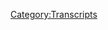 {{Transcript
    | title         = [[751: November 20-21, 2022]]
    | caption       = [https://knowledgefight.libsyn.com/751-november-20-21-2022 Listen to this episode on Libsyn]
    | episodeNumber = [[751: November 20-21, 2022|751]]
    | length        = 02:08:50
}}

{{MessageBox
    | header     = Warning: Bot Generated Content
    | text       = This transcript was automatically generated by transcription software and likely contains many mistakes and misattributions. Please check the audio for definitive quotes, attribution, and context.
    | image      = N3yvass4myg91.webp
    | imagewidth = 50px
    | id         = warning
}}

{{TranscriptBlock
    | name      = Alex Jones
    | timestamp = 00:00:04.000
    | text      = Red Alert. Red Alert running knowledge five days Damn, Jordan I'm sweating knowledge parties.com It's time to pray and I have great respect for knowledge like knowledge I'm sick of them posing as if they're the good guys shank me or the bad guy knowledge Dan and Jordan knowledge five need money Andy and pansy can do your shopping Andy and Cam handy in Kansas. And he started the fray Andy in Kansas you're on the airplane for huge fan I love your work. Knowledge by knowledge fight.com
}}

{{TranscriptBlock
    | name      = Dan
    | timestamp = 00:00:59.000
    | text      = Hey everybody, welcome back. I'm John Wick up dudes. Like sit around worship at the altar of saline and talk a little bit about Alex Jones. Oh,
}}

{{TranscriptBlock
    | name      = Jordan
    | timestamp = 00:01:07.000
    | text      = indeed. We are Dan Jordan Damn. Quick question for you.
}}

{{TranscriptBlock
    | name      = Dan
    | timestamp = 00:01:11.000
    | text      = Today but my braids, but today Jordan as we continue the 2022 serial adventures. I have been made aware that there's a new captain crunch.
}}

{{TranscriptBlock
    | name      = Jordan
    | timestamp = 00:01:23.000
    | text      = There. All right.
}}

{{TranscriptBlock
    | name      = Dan
    | timestamp = 00:01:24.000
    | text      = And when I heard about this, I said you're crazy for this one Captain Crunch. Oh, what is it? You're out there? What is it? It is a chocolate caramel Captain Crunch.
}}

{{TranscriptBlock
    | name      = Jordan
    | timestamp = 00:01:33.000
    | text      = I'm sorry. What? It's not good. No. How could it be? Yeah, it's it's it tastes bad. And also it tears your mouth into shreds. Right?
}}

{{TranscriptBlock
    | name      = Dan
    | timestamp = 00:01:42.000
    | text      = Well, yeah, I've been the concept of it is no one was asking for this.
}}

{{TranscriptBlock
    | name      = Jordan
    | timestamp = 00:01:45.000
    | text      = No one was asking for that. No, no, bizarre. No, no.
}}

{{TranscriptBlock
    | name      = Dan
    | timestamp = 00:01:49.000
    | text      = There's just like Cocoa Puffs. And then I guess the Captain Crunch pieces are like sort of caramel ish, but they're not really. And I realized as I was eating it, if this was more caramel, it'd be worse. Oh, yeah. So yeah, I mean, it's my own fault. I bought it right. So it wasn't good. But anyway, I appreciate the effort.
}}

{{TranscriptBlock
    | name      = Jordan
    | timestamp = 00:02:07.000
    | text      = It's almost like what they should have done if they were going to do that. It's almost like what they should have done is gone with a caramel corn kind of angle. That's like a sweet corn. Absolutely. Yeah, you've got maybe a little chocolate dusting on some of them you got maybe a little caramel coating on the other is like a like a popcorn situation. You know I'm saying
}}

{{TranscriptBlock
    | name      = Dan
    | timestamp = 00:02:27.000
    | text      = yeah, and it feels maybe a little more autumnal so maybe you have like more of a seasonal that's good. Yeah, look, it sucks. It's not good. Yeah,
}}

{{TranscriptBlock
    | name      = Jordan
    | timestamp = 00:02:36.000
    | text      = we have notes.
}}

{{TranscriptBlock
    | name      = Dan
    | timestamp = 00:02:38.000
    | text      = I mean, why not? Just make crab that makes more sense. Captain Crunch is of the scene. barnacle flavor go for it.
}}

{{TranscriptBlock
    | name      = Jordan
    | timestamp = 00:02:49.000
    | text      = He genuinely interesting angle to take weirdos. Crab and crunch
}}

{{TranscriptBlock
    | name      = Dan
    | timestamp = 00:02:54.000
    | text      = seawater flavored. It makes her milk all salty and tastes like Brian.
}}

{{TranscriptBlock
    | name      = Jordan
    | timestamp = 00:03:00.000
    | text      = Yeah, I like it. My bright spot is I found out so so some people texted me that Jordan Peele you know, being Jordan Peele for sure. You know, the quality of other Jordan stuff. He's worked right. He put a show called Quiet part loud. What? Yeah. How funny is that? You Oh, no, no, no, it's a horror podcast or something. Right? But but it's not I don't care. What's funny to me is because I didn't even think about this, but somebody texted me that and then the other No, two days ago, the thought occurred to me like oh, oh, there had to have been people who accidentally found my book based upon that oh the Jordan and the name exactly. Yeah, there had to have been so I imagine
}}

{{TranscriptBlock
    | name      = Dan
    | timestamp = 00:03:54.000
    | text      = he might be higher in search results.
}}

{{TranscriptBlock
    | name      = Jordan
    | timestamp = 00:03:58.000
    | text      = Oh way higher way higher. What's funny to me about it all right, is that I don't I didn't pay for the analytics on the Squarespace or whatever. But it does show you if there's been a huge bump in traffic or not. Yeah the day it was released huge spike in traffic a
}}

{{TranscriptBlock
    | name      = Dan
    | timestamp = 00:04:15.000
    | text      = bunch of people did. Now whether or not they read it, downloaded it
}}

{{TranscriptBlock
    | name      = Jordan
    | timestamp = 00:04:22.000
    | text      = they could not have possibly but what it makes me laugh Do you made a lot of people say well, no, that's what is so funny to me is they looked at that and they're like, What the fuck is this?
}}

{{TranscriptBlock
    | name      = Dan
    | timestamp = 00:04:33.000
    | text      = Wow, this is gonna Jordan peels gonna sue this guy? Ya know,
}}

{{TranscriptBlock
    | name      = Jordan
    | timestamp = 00:04:37.000
    | text      = Jordan peels got this guy on the ropes. Well, congratulations
}}

{{TranscriptBlock
    | name      = Dan
    | timestamp = 00:04:40.000
    | text      = on increased traffic. No, that's not what I'm laughing at.
}}

{{TranscriptBlock
    | name      = Jordan
    | timestamp = 00:04:44.000
    | text      = But yes,
}}

{{TranscriptBlock
    | name      = Dan
    | timestamp = 00:04:45.000
    | text      = so today we have an episode to go over. Yeah. We did not have an episode on Friday. Although we did mean to we did attempt to and the situation was that Alex has been out of studio. Sure. I was waiting for him to reemerge. lunch right from tea Day special of some sort. Yeah but now he was a he stayed true to his word of not working. Proud of the app so he took another vacation was at a studio all week and left Owen Shroyer in charge of the ship II. And so that made things a little bit tough. And now we arrived back here on Monday's episode and Alex is still been out of studio and I decided that what we should do is go back and look at a little bit of the stuff that happened over the course of the especially the beginning of the week. And see the response to the club cue shooting. Yeah, Colorado Springs. Yeah, I feel like that is worth touching on and seeing how they covered it. Even though it wasn't Alex himself. It was Owen Shroyer, who is leading the charge in the studio. And so yeah, that's what we're gonna look at here. We're gonna talk a bit about November 20 and 21st Boy,
}}

{{TranscriptBlock
    | name      = Jordan
    | timestamp = 00:06:00.000
    | text      = we're gonna hear some Owen
}}

{{TranscriptBlock
    | name      = Dan
    | timestamp = 00:06:01.000
    | text      = Yep, we're gonna get droid Oh, God, I'm doing the droids you're
}}

{{TranscriptBlock
    | name      = Jordan
    | timestamp = 00:06:06.000
    | text      = too. All right. Yeah, if you do shreds your testicles do shrink as well. So
}}

{{TranscriptBlock
    | name      = Dan
    | timestamp = 00:06:12.000
    | text      = I'm having droid, right? Yeah,
}}

{{TranscriptBlock
    | name      = Jordan
    | timestamp = 00:06:14.000
    | text      = well, I'm about to.
}}

{{TranscriptBlock
    | name      = Dan
    | timestamp = 00:06:16.000
    | text      = So we'll get down to business on this. But Jordan first let's take a little moment say hello doesn't do walk. So let's read it. So first, you are not nor will you ever be a policy walk. Nevertheless, you are now a policy walk.
}}

{{TranscriptBlock
    | name      = Alex Jones
    | timestamp = 00:06:27.000
    | text      = I'm a policy wonk. Thank you very much.
}}

{{TranscriptBlock
    | name      = Dan
    | timestamp = 00:06:29.000
    | text      = Next Alex's motherfucking pauses sometimes make me think my bluetooth speaker got unpaired from my phone. Thank you so much. You are now policy walk.
}}

{{TranscriptBlock
    | name      = Alex Jones
    | timestamp = 00:06:36.000
    | text      = I'm a policy.
}}

{{TranscriptBlock
    | name      = Jordan
    | timestamp = 00:06:37.000
    | text      = Thank you very much. Appreciate the motherfucking I love it. I appreciate it.
}}

{{TranscriptBlock
    | name      = Dan
    | timestamp = 00:06:41.000
    | text      = It was it was interesting to work into the rhythm. Next smelly we bucket of pooper thank you so much. You are now policy wonk.
}}

{{TranscriptBlock
    | name      = Alex Jones
    | timestamp = 00:06:49.000
    | text      = I'm a policy wonk.
}}

{{TranscriptBlock
    | name      = Dan
    | timestamp = 00:06:50.000
    | text      = Thank you very much next to everyone in my gym thinks I'm insane because I listened to you whilst whilst I'm working out and end up giggling nonstop. Thank you so much. We're now policy. Well, I'm a policy.
}}

{{TranscriptBlock
    | name      = Jordan
    | timestamp = 00:07:02.000
    | text      = Thank you very much. So your wife's WildStar. We'll see your whilst there. Will.
}}

{{TranscriptBlock
    | name      = Dan
    | timestamp = 00:07:07.000
    | text      = And we got a couple of technocrats here in the mix Jordan. So first ritualistic satanic barbecue sauce. Thank you. You're now a technocrat. And I listened to 200 episodes in two months. And all I got was this lousy walk drop. Thank you so much. You're now a technocrat.
}}

{{TranscriptBlock
    | name      = Alex Jones
    | timestamp = 00:07:21.000
    | text      = I'm a policy wonk. I have risen above my enemies. I might quit tomorrow. Actually. I'm just gonna take a little break now. A little brachii from me. And then we're going to come back. And I'm going to start the show over.
}}

{{TranscriptBlock
    | name      = Unknown Speaker
    | timestamp = 00:07:39.000
    | text      = But I'm the devil. I gotta be daring on air.
}}

{{TranscriptBlock
    | name      = Alex Jones
    | timestamp = 00:07:43.000
    | text      = Fuck you. Fuck you. I got plenty of words for you. But at the end of the day, Fuck you and your new world order. And fuck the horse she wrote in on and all your shit. Maybe today's broadcast. Maybe I'll just be gone a month, maybe five years. Maybe I'll walk out of here tomorrow. And you never see me again. That's really what I want to do. I never want to come back here again. I apologize to the crew and the listeners yesterday that I was legitimately having right now is on here. I'll be better tomorrow. Nah,
}}

{{TranscriptBlock
    | name      = Dan
    | timestamp = 00:08:16.000
    | text      = probably not no doubtful. So I'm gonna start things off here with just a clip of the beginning of the November 20. Show. Okay. And the reason is, we don't talk a lot about Elon. And the reason that I just I find him to be unpalatable to listen to. Yeah. I think he sucks. Yep, he's bad. I also think that he's kind of a knockoff Alex. He's doing a shoddy imitation of this person. And he doesn't understand what makes Alex compelling as an orator, or as somebody who's speaking Yeah, he lacks those things that make Alex fascinating. Yeah, there's a chaoticness to Alex there's a confidence there's an unpredictability that make when he's saying things like if someone brought in doughnuts stop it. Yeah, but I appreciate it. Yeah, stuff like that. Yeah. Is a chaoticness right. And oh, and lacks that.
}}

{{TranscriptBlock
    | name      = Jordan
    | timestamp = 00:09:15.000
    | text      = I mean, at the very least Odin has no idiosyncrasies there is nothing that makes Oh in a unique in any kind of
}}

{{TranscriptBlock
    | name      = Dan
    | timestamp = 00:09:23.000
    | text      = respect at least true and if there is anything It feels very contrived Yeah, it there if there's anything that's idiosyncratic about him It feels like oh, this is me signaling to the right wing troll base, right or whatever. You know, there's nothing there's nothing organically Oh, in other than like a man kind of snark. Yeah, that's kind of generic. Yeah, and Alex impression. And so when you begin the show, I mean, this is really just an Alex impression as far as I'm concerned.
}}

{{TranscriptBlock
    | name      = Owen Shroyer
    | timestamp = 00:09:54.000
    | text      = Gentlemen, here we are on Sunday, November 20 2022. An incredible time, a historic time in American history, and in world history, as the future of humanity is on the precipice, and will either fall into a corporate global tyranny with endless digital bureaucracy, soulless, faceless spiritless that you're trapped in forever. A government intervening in every breath you take, every step you make. This is what we we are not slaves. We are not animals. We are human beings, made in the image of the creator destined to be free, and then in the audience. And that's why you're joining us here this evening. Now, let me tell you, what's coming up. Tonight.
}}

{{TranscriptBlock
    | name      = Dan
    | timestamp = 00:11:03.000
    | text      = One of the things that Alex does constantly is these dramatic monologues over the intro music it's kind of you said that it's one of the only things that perhaps you could unqualified li say he's good at, right. Yeah, he is good at ramping up some kind of an artificial sense of drama. And, and now yeah, the humanity stands poised. Like there is something that even though you know, it's fake and its dominance, meaningless, there's still something it's like, there's a dramatic tension.
}}

{{TranscriptBlock
    | name      = Jordan
    | timestamp = 00:11:33.000
    | text      = Yes. No, it's It's that old quote of like, there's nothing better than authenticity or whatever once you can fake that you've got it made, you know, like that kind of idea. And Alex can jump. Yeah, probably. Yeah. That was good old teaching. But Alex can fake that authenticity and oh, when is so transparently, just like a pathetic puppet?
}}

{{TranscriptBlock
    | name      = Dan
    | timestamp = 00:11:55.000
    | text      = But again, even even in that faking the authenticity, he's faking the fake version that Alex does. Yes, exactly. And it's just boring. Yeah. It's like a All right. All right, kid. Ain't your get your own style.
}}

{{TranscriptBlock
    | name      = Jordan
    | timestamp = 00:12:11.000
    | text      = It reminds me of when I'm when I was starting out in in comedy and
}}

{{TranscriptBlock
    | name      = Dan
    | timestamp = 00:12:15.000
    | text      = Canadian impression. Exactly. It's
}}

{{TranscriptBlock
    | name      = Jordan
    | timestamp = 00:12:17.000
    | text      = a it was either there was a Kyle Kinane, there was a Mitch Hedberg there was yeah, there were all those people who were starting out who we're just doing impressions of everybody starts out.
}}

{{TranscriptBlock
    | name      = Dan
    | timestamp = 00:12:28.000
    | text      = There's a lot of people have distinctive deliveries and it's hard not to, like be your influence. Yeah,
}}

{{TranscriptBlock
    | name      = Jordan
    | timestamp = 00:12:35.000
    | text      = you get caught in that kind of vibe. And then if you don't break out, you should stop forever. You know, it's that kind of thing. If you don't develop your own voice, quit.
}}

{{TranscriptBlock
    | name      = Dan
    | timestamp = 00:12:45.000
    | text      = Yeah. And there isn't there isn't a whole lot going on here outside of a Canadian impression. Metaphorically. Yeah. So on the evening of November 19, a 22 year old named Anderson Aldrich entered club Q and LGBTQ club in Colorado Springs and open fire. They killed two five people and 25 others were injured in the attack. This story is first and foremost a tragedy and another sign of the rising tide of anti LGBTQ violence in no small part facilitated and encouraged by modern right wing media that accuses all members of their community of being pedophiles who are out to groom your children, Alex and ever wanted Infowars is complicit in that trend. And the natural endpoint of promoting and normalizing that mentality is that some people who internalize it and accept it as truth may be inspired to take matters into their own hands. Beyond being a tragedy, this case is also a complete fucking mess. The accused shooter Aldrich is the grandson of a right wing California politician who supported the January 6 riots, and is the son of a very homophobic former porn star who went by the name Dick Delaware, who also appeared on an episode of intervention because he was addicted to meth. To complicate matters even further, Aldrich, lawyers have claimed that Aldrich is non binary and wants to be referred to when they them pronouns, which has caused a lot of varying reactions for people. The prevailing attitude people seem to have is that this is a ploy to dodge potential hate crime penalties in the case, since they'd never spoken about this prior, and they were known to routinely use anti LGBTQ slurs. People were very shocked to see an interview with their dad where he expressed his surprise hearing his son was involved in an incident at a gay bar, not because five people were murdered, but because he was concerned that his son was gay. It's really awful to see but in the interview, he also says that he hasn't been in Aldrich his life for over a decade and he doesn't come off as a very sober interview subject. Even though he hasn't been in his son's life. He does say that he raised his child to know that being gay is wrong and that fighting is the answer to conflict. He seems like a shit influence even though he's very clear that he's talking about hand to hand combat and that guns and murder are not good. Good, distinct When great on top of all this Aldrich his mother called the police after Aldrich made a bomb threat targeted at her but as is too often the case charges weren't pressed, and Aldrich was able to keep his guns. I do believe that Aldrich could have made that bomb threat but also the mom is not a great source of information either. From an article in CNN quote in 2009 Aldrich, his mother received three years of probation for convictions of public intoxication and falsely reporting a crime to the police. The false report conviction stemmed from a 2008 incident in Beretta California in which police responded to a reported home invasion and found vocal lying on her bed with her hands and legs bound with duct tape. Vocal initially told the police a man had put string around her neck bound her with tape and placed a knife on her chest. She admitted the following day, however, that she had been under the influence of narcotics and fabricated the incident because, quote, she was lonely, unwanted attention. A police report states, all of this just completely makes me feel ill. And at the end of the day, I feel terrible for what Aldrich clearly had to live with growing up, but that doesn't really matter anymore. People who have had more difficult challenges have somehow managed not to murder five people with clear intentions to kill many more. I just want to send all the love and support I can to the survivors and friends and families of those last caller in Colorado Springs, as well as all of our LGBTQ family. Anyway, it was somewhat convenient that Alex was out of studio last week, because that meant that we didn't have to talk about his coverage of the shooting. But I think that it's actually important to loop back and take a look at this. My reasoning takes into account a few things. The first is that it's relevant to understand Infowars angle on this story. The second is something that I thought was a little bit more compelling, which is that the right wing media's coverage of this attack has been indefensible in a way that I think does feel a lot different for a lot of folks than other times in the past. For instance, Tim Poole took to Twitter to rationalize the shooting as the natural reaction to the idea that club Q had a quote grooming event, which is the way he characterized a drag brunch the club was hosting. He had a sickening take the legislation needed to be passed and police needed to stop events like all age drag brunches from happening. But because that wasn't happening, it only makes sense that people would try to solve the problem with violence. In this clip where he's trying to be like a piece of shit troll, I noticed that he slipped a little bit. Now he's just trolling as a whole with this question that he's presenting. It's not a sincere question. But see if you can notice where he slips up a little bit.
}}

{{TranscriptBlock
    | name      = Tim Poole
    | timestamp = 00:17:36.000
    | text      = A bunch of goddamn pedophiles are grooming children. And when we're like, hey, stop associating all LGBT people with groomers. Y'all keep fucking doing it. So here's what happened. I tweeted. If you claim that groomer refers to all LGBT people, then you are calling all LGBT people groomers, and you're inciting violence against them stop inciting violence against them.
}}

{{TranscriptBlock
    | name      = Dan
    | timestamp = 00:18:02.000
    | text      = For one he knows damn well, that right wing figures use the term groomer as a catch all for their anti LGBTQ bigotry. It's a cute game he's playing here, but in order to take it seriously, you'd have to imagine that Tim has never talked to or listened to any of the people who come on to his show as guests. The slip up I was talking about is that he says LGBT pee. He says that because he hangs out with a community of people who use that term to imply that pedophiles are an inherent part of and distinct group within the LGBTQ community. It's a hard slip up to make too because it requires him to pronounce the P sound twice in a row, which he did to say LGBT pee people. Yep. Yeah. It's a little bit telling. Yeah. Matt Walsh is another figure that has decided to dip his toes into the waters of justifying mass murder because of his own prejudice. He put out a video on YouTube where he said, quote, is it that hard to not cross dress in front of kids? Is the compulsion that overwhelming? If it's causing this much chaos and violence? Why do you insist on continuing to do it? The trend among these figures is that they've decided to push the idea that the shooting well probably unfortunate is justifiable because drag branches exist. They paint the picture that the drag brunch is what's causing the violence. And if these LGBTQ folks who had just agreed to exist in the constrictive boundaries, that the right wing extremist figures in the media demand, then the violence would stop. This behavior is legitimately very difficult for me to distinguish from making veiled terrorist threats. It's all bullshit. It's not even a sincere point that someone like Matt Walsh is making and it all makes me completely sick. Yeah. The types of reactions that we see from these ostensibly more mainstream figures are the sort of things you'd usually normally just hear in places like Infowars. But now, daily wire pundits and Tucker Carlson are walking all the way up to the Infowars line, and debatably crossing it. As such, I felt it would be helpful to accurately get a sense of what Infowars coverage consisted of in the aftermath. This episode that we're going to be covering here It starts with November 20, the day after the shooting, when Owen was filling in for Alex, this is a Sunday show. So it begins at 4pm. Central twins, there's no reason for them not to be aware of a lot of the primary details by the time Oh, and gets on air. You know, you look mad.
}}

{{TranscriptBlock
    | name      = Jordan
    | timestamp = 00:20:18.000
    | text      = I mean, I don't know. I mean, by their own logic day, then it's fine to murder them. Like, I don't I don't even know how you can say that without recognizing that if you are the yourself the cause of violence, then LGBTQ people can murder you based upon your own dumb fucking. So I don't give a fuck. All right, I
}}

{{TranscriptBlock
    | name      = Dan
    | timestamp = 00:20:37.000
    | text      = understand. Okay, I understand what you're saying. But I also think that it's, it's important to recognize this isn't a sincere argument they're making? I don't I mean, I don't care. They're just trying. Well, we're just trying to not No, no, no, no, we're
}}

{{TranscriptBlock
    | name      = Jordan
    | timestamp = 00:20:49.000
    | text      = not. I'm sorry. I don't mean to cut you. I'm cutting you off. So please, continue. That's on me. That's on me. Well, the point
}}

{{TranscriptBlock
    | name      = Dan
    | timestamp = 00:20:55.000
    | text      = I was making is, I do think that there is a hope that maybe some of the people in their audience would take this as a sincere argument. But it's not an argument that they want to commit to. Right, because of the bad and stupid implications of it. Right. It's just a deflection from taking any kind of stock of the kind of rhetoric that you are engaged in putting out into the world, right, and the consequences that it can have,
}}

{{TranscriptBlock
    | name      = Jordan
    | timestamp = 00:21:19.000
    | text      = right? I say that and I mean, you know, four years ago, I think I'm on your team. And now I don't think that what they say matters beyond if you say then you said it, Viet. Well, I don't think I don't care if they are genuine about it or not. I don't think it matters. I think they are clearly I think clearly the people who want to say that shit and then whenever somebody challenges them, walk it back as I wasn't being serious, or I wasn't being sued. Probably right. I don't give a shit. Yeah, where you said it done. It is by Tim Poole's fucking argument fine to murder. 10 Fucking bull. So I don't give a shit.
}}

{{TranscriptBlock
    | name      = Dan
    | timestamp = 00:22:01.000
    | text      = Well, but that being said, his argument is bad. Yes, absolutely. And so it is not a justification. salutely just to be totally clear. Yeah, I agree with you in the sense that I do think that people if they're saying things and making arguments, they should
}}

{{TranscriptBlock
    | name      = Jordan
    | timestamp = 00:22:17.000
    | text      = you know, you own it now. Yeah, did make that. I mean, I just don't care if you think you're trolling or not. That's over. Before we used to have that trolling thing where you'd be like, Oh, they don't mean it. I don't fucking care if they mean it anymore. There are people who are saying it's mean it
}}

{{TranscriptBlock
    | name      = Dan
    | timestamp = 00:22:33.000
    | text      = it's almost irrelevant. Yeah. To mean trolling, or if you mean something in as much as the effect that what you're having. Yeah, yes.
}}

{{TranscriptBlock
    | name      = Jordan
    | timestamp = 00:22:42.000
    | text      = No, no more. No more walking back. No more pretending that you are trolling, no more nothing. You own that forever now, so timpul can go fucking fuck off Tim Poole. Fuck you.
}}

{{TranscriptBlock
    | name      = Dan
    | timestamp = 00:22:56.000
    | text      = So Oh, when he does not bring this up by the shooting for a bit, it's it's not first and foremost on his mind. But he does have a guest coming on.
}}

{{TranscriptBlock
    | name      = Owen Shroyer
    | timestamp = 00:23:05.000
    | text      = We've got Alex Stein joining us in about 30 minutes. And I mean, this guy just doesn't stop with the hits. And he's outside of a library where they're doing a little drag queen story. Child abuse for kids. And it's just so classic how these children behave, and then we're supposed to treat them like adults. As they're out here. Under no thought of their own. This is not an act of their own volition to stand for trans kids surgeries, and gay kids and all the other bull crap that they claim to stand for. But there they are out there with their flags.
}}

{{TranscriptBlock
    | name      = Dan
    | timestamp = 00:23:47.000
    | text      = So Owen is not covering the shooting, per se, but he's leading the show talking about always having Alex Stein on because he has a video that he put out where he went and was being a dick. Drag Queen storytime. Yeah. So and you can hear in there. Oh, and engaging in the exact sort of demonization campaign that the right is just characterized by this point.
}}

{{TranscriptBlock
    | name      = Jordan
    | timestamp = 00:24:15.000
    | text      = Yeah, no, I mean, at the end of the day, this needs to be a society wide acceptance that the far right wants to kill gay people. The end or acceptance
}}

{{TranscriptBlock
    | name      = Dan
    | timestamp = 00:24:26.000
    | text      = that we need to all agree. We might not want to do it themselves.
}}

{{TranscriptBlock
    | name      = Jordan
    | timestamp = 00:24:29.000
    | text      = They're fine. Yeah, I don't get I mean, again, I really don't care. I just don't care. I'm
}}

{{TranscriptBlock
    | name      = Dan
    | timestamp = 00:24:36.000
    | text      = addicted to being precise. Yeah,
}}

{{TranscriptBlock
    | name      = Jordan
    | timestamp = 00:24:39.000
    | text      = fair enough. Fair enough.
}}

{{TranscriptBlock
    | name      = Dan
    | timestamp = 00:24:40.000
    | text      = So Oh, in talks about how they have rifles, people have rifles there. There's the people who are protecting the drag queen storytime. Yeah, seems like to really like understand the dynamic,
}}

{{TranscriptBlock
    | name      = Owen Shroyer
    | timestamp = 00:24:54.000
    | text      = but there they are out there with their flags. There. They are out there. By the way, they got their nice They're nice rifles that Joe Biden wants to ban. Yeah. Yeah, they got that going to form now. So we'll be discussing that playing that video with Alex and getting a little more into that story. where more and more every day, gay Americans are saying, hey, wait a second, you're not going to use, you're not going to use us as a means to get access to children, you're not going to say LGBTQ pride, and wave a pride flag and then say, now, let me get naked and dance in front of your child is LGBT. And so they're showing up at city council meetings, school board meetings, the gays against groomers is becoming a larger group. So there is the pushback. So we're going to do at least two segments. If we're having a good time, maybe we'll extend that with Alex nine. Maybe he wants to stay around all night.
}}

{{TranscriptBlock
    | name      = Dan
    | timestamp = 00:25:52.000
    | text      = We're having a good time with Alex Stein. Yeah, so there are people with rifles who are protecting a drag queen storytime. And apparently the story that Owen is covering is that there are more gay people who are turning against drag brunches.
}}

{{TranscriptBlock
    | name      = Jordan
    | timestamp = 00:26:09.000
    | text      = I mean, the idea, the idea that they would arm themselves to protect themselves has not yet sunk in to the right wing. They haven't they like the idea is like, so people have guns there, meaning they're there to protect against other groomers showing up, as opposed to to protect those people inside from you, Fox?
}}

{{TranscriptBlock
    | name      = Dan
    | timestamp = 00:26:35.000
    | text      = Well, I mean, even if you take the shooting in Colorado Springs away from it, because to be fully fair, at the time that we're recording this episode, I don't think we know enough about a full motive or anything, you know, you can make some pretty decent assumptions based on available information. But you know, there is still a little bit of a leaping to a conclusion about the precise motive. But even leaving that aside, even if you don't want to get tangled up in that, right, you can still say that, like proud boys are showing up and disrupting aggressively drag queens storytimes Yeah, in various parts of the country, a lot of times armed yelling about how there's pedophiles grooming children, and here and the idea of armed security in response to that is even understandable. You know, like, even if there hadn't been, it would make total sense. Yeah. 100%. But yeah, oh, and doesn't it's, it's weird. It's almost like, you know, just sort of punting on talking about the sort of the elephant in the room. Right. Well, still covering these topics that are adjacent to right, the subject which I find to be not the tip of the spear.
}}

{{TranscriptBlock
    | name      = Jordan
    | timestamp = 00:27:53.000
    | text      = No, no, no, it's I suppose, pretending that the worst thing that you are at fault for didn't happen so you can continue to make it happen.
}}

{{TranscriptBlock
    | name      = Dan
    | timestamp = 00:28:04.000
    | text      = So you gotta kill some time here. Sure. Yeah, why not? Yeah. Oh, one's got some complaints,
}}

{{TranscriptBlock
    | name      = Jordan
    | timestamp = 00:28:10.000
    | text      = of course. And we pass on the subway.
}}

{{TranscriptBlock
    | name      = Owen Shroyer
    | timestamp = 00:28:16.000
    | text      = And all the venues here in Austin are now cash free. And I'm sitting there and I'm trying to pay cash. And it's all it's all robotic and I don't necessarily mind I mean, it's okay. It's convenient. You walk right up, you grab a beverage you
}}

{{TranscriptBlock
    | name      = Jordan
    | timestamp = 00:28:33.000
    | text      = shut the fuck up now and whatever and you don't necessarily mind shut the fuck up. You don't have anything worth saying.
}}

{{TranscriptBlock
    | name      = Owen Shroyer
    | timestamp = 00:28:37.000
    | text      = I'm all for using technology to make our lives but I'm, I'm trying to pay cash. He's like, Oh, no, there's one attendant with with all the the robot checker checker devices. He's like, Oh, no, no, we don't we don't take cash anymore. I'm like, Oh, wow, that's so great. And I'm so glad we're moving to a cashless society. That we so great when the government can track everything we do. Boy oh boy, sir, do I need to show you my vaccine passport? Just making a joke that the guy actually agreed with us like yeah, it's ridiculous. He thought it was funny. But see, that's where it goes. So okay. Yeah, you like the convenience of the technology? Sure. I like the convenience instead of waiting in line. I just walk right up. Grab a beverage out of the cooler. Slide my card it boom, I'm checked out. Also, okay, I like that convenience. But then it's Oh, sorry. Oh, your your card didn't work. It says you're not updated on your pics.
}}

{{TranscriptBlock
    | name      = Jordan
    | timestamp = 00:29:37.000
    | text      = What are you doing?
}}

{{TranscriptBlock
    | name      = Owen Shroyer
    | timestamp = 00:29:38.000
    | text      = Your card has been declined. It looks like you made a post on the internet. That was it was bad and so sorry. You can't use your card. It's been shut off. I don't know. I don't know what to do. Sorry. Nothing we can do. And then that's it. Nothing you can do. Oh, you want to go get dinner. Oh, you want to go get groceries. Oh you want to fill your car with gas. Hope sorry. I'm sorry card doesn't work. Sorry you made a bad post on the internet. Sorry. Sorry you didn't get your latest vaccine.
}}

{{TranscriptBlock
    | name      = Dan
    | timestamp = 00:30:11.000
    | text      = So I have a paranoid fantasy that is I mean, kind of getting in the way of enjoying the thing that I am fine with and convenient.
}}

{{TranscriptBlock
    | name      = Jordan
    | timestamp = 00:30:19.000
    | text      = You know what I like flying I like finding it it is convenient to not take a boat across the Atlantic you know, I get it. I appreciate it. I like to get on the plane. And then you go from one country to another. It's great. When you're in the air, what happens? pterodactyls left, right? You don't even know which side the pterodactyl is or off.
}}

{{TranscriptBlock
    | name      = Dan
    | timestamp = 00:30:40.000
    | text      = Let me ground the issue. Let me ground this in reality. All right, so you're in the plane. Yeah. Where is it easier to rob people? Just get out of the plane. Exactly. Captive Audience nothing they can do. They're trying where's it easier to run an improv show is another problem. Lame? Yeah, exactly. They are trying to get you like accustomed to flying because you can't get out of the plane right so they can put
}}

{{TranscriptBlock
    | name      = Jordan
    | timestamp = 00:31:08.000
    | text      = so you'll be acclimated to bad improv shows no matter where you go.
}}

{{TranscriptBlock
    | name      = Dan
    | timestamp = 00:31:11.000
    | text      = Also to Owens point. I mean, I think that as someone who's worked in a bar before, it's way more convenient to have tabs. It's substantially easier than making change for people especially if it's a busy bar and then the second aspect to it it's dangerous to be a high cash business. Yeah, that you know at the end of the night yeah. Where there's tons of money totally you have you have the potential to put yourself in a bit more of a dangerous situation for robberies and such. I think that there's only positives to bars if they choose to being cash. Non using bars.
}}

{{TranscriptBlock
    | name      = Jordan
    | timestamp = 00:31:50.000
    | text      = Yeah, I mean to him to Owens argument. I say when when were when were stop whining
}}

{{TranscriptBlock
    | name      = Dan
    | timestamp = 00:31:59.000
    | text      = you whiner right, he's whining, so much whining, so about 20 minutes into the show. Oh, and finally gets to talking about how there was a shooting Sure.
}}

{{TranscriptBlock
    | name      = Owen Shroyer
    | timestamp = 00:32:09.000
    | text      = The response from the Democrat party in the mainstream media to the club at the nightclub this opposing gay club, which is of course called Club Q. I'm not saying that that has anything to do with the q mu. And it's just like, Are you kidding me with this? Really? It's club do you really?
}}

{{TranscriptBlock
    | name      = Dan
    | timestamp = 00:32:33.000
    | text      = Oh, man. So you can see here as Owen begins to bring up the story of the shooting in the space of 24 seconds he implants three separate suggestions to distract the audience from the possibility that this was a mass shooting directed at a community that his show and his employer target routinely with ridiculous slander and accusations. First, Owen couches the conversation in terms of discussing the liberal media's response to the shooting because that's more fertile territory for him. He doesn't have the chops to actually discuss the shooting itself but yelling a bunch of dumb shit about random tweets he saw is basically the same thing on Infowars. Yep. Second, oh, and says that this was a quote, suppose it gay club. He knows that if the target of a mass shooting was a gay club, there's a high likelihood that a potential motive is homophobia or transphobia, which are the primary drivers of Infowars content in order to create distance in the audience's mind between the possible motive for the shooting and the rhetoric they hear every day. Oh, and tries to subtly suggest that it's not actually a gay bar. If all went wanted to do a tiny bit of research, he could have found their website and seeing that instead of serving aoli fries. They have gay only for eyes on their menu, which is a subtle hint, very subtle. He could have checked out their drink menu and seen that quote, COC shots are on the menu, which are described as quote, Jello Shots dispensed through a white or brown caulk shaped syringe chair. They also have a shot called become shot, which is fire whiskey and Bailey's. All right.
}}

{{TranscriptBlock
    | name      = Jordan
    | timestamp = 00:33:57.000
    | text      = That sounds right. Yeah,
}}

{{TranscriptBlock
    | name      = Dan
    | timestamp = 00:33:58.000
    | text      = I'm not into it. No, me neither. the Wayback Machine has snapshots of their site going back to 2004, where they're described as, quote, the premier gay restaurant and nightclub. Their phone number is 571. Gay. I say this with nothing but love and respect. This is not a supposed gay club. It's in no one's interest to muddy the waters though. So he throws that in to plant seeds of suspicion in the listener. And actually, if this is more important than it may seem, an article about club Q was published in the Colorado Springs indie in July 2020. With the headline quote, Colorado Springs last remaining gay bar club que changes with the times. That article is a fascinating tale of the queer history of Colorado Springs, and how it went from a severely anti LGBTQ environment in the 90s to town with a vibrant community and a bunch of gay bars to this point in 2020, where there was just this one gay bar left in town because as technology advanced, you didn't need to have a specific LGBTQ bar for people to meet up. They could use apps and online dating And so many of the other bars became, quote, gay friendly, but club Q, the co owner, Nick gradisca, told the indie about a former bar they worked at quote, when people would call us and ask if we were a gay bar, I was instructed to say we were a gay friendly bar, not an explicitly gay bar. But that's not enough. Club Q was supposed to be explicitly gay. And as graskop put it, quote, the whole idea of this place was to have a safe place to get a permanent one in the city. This is the place that no one is suggesting is maybe not actually a gay bar because he's an idiot who just talks shit and he doesn't know anything about the subjects he covers. The third thing he does is he gets all weird about the club being called Club Q, which he totally isn't saying has anything to do with queueing on stuff totally not. He's doing this because the audience is trained to associate things that are connected to the cue folks to be a globalist SIOP. Yep. So that was one of the one of the main defenses that Alex deployed about why January 6, wasn't actually the Patriots fault.
}}

{{TranscriptBlock
    | name      = Jordan
    | timestamp = 00:35:58.000
    | text      = I didn't call the shooting of false flag. However, if it's club Q, I think you can put it together.
}}

{{TranscriptBlock
    | name      = Dan
    | timestamp = 00:36:04.000
    | text      = Yeah. Oh, it's doing this to wink at the audience that maybe they should think that it's a globalist cya. Yeah. Again, the club was named club Q is since at least 2004. So unless Q anon has been going on since the George W. Bush administration, and therefore it actually predates the Tea Party, this doesn't make a whole lot of sense. Yeah. If I had to guess, because I can't really nail this down. Exactly. I would say that maybe the club was named after club Q, the long running dance party for queer women in San Francisco that began in like the mid 80s. Yeah, that's just a guess. But it's also worth noting that a lot of queer oriented things use the letter Q Yeah, absolutely. As reason. Yes. Anyway, as you can tell, right out of the gate, Owen is invested in throwing out distractions to get away from the heart of the issue. And I think that it's pretty fucking obvious why
}}

{{TranscriptBlock
    | name      = Jordan
    | timestamp = 00:36:48.000
    | text      = Yeah, and this is, this is one of the reasons that I find that argument about the shooters identity or whatever about it. In regards to the heinousness of the crime being a hate crime, if you are attacking a place that's explicitly safe for gay people than it is by nature, a an explicitly homophobic crime, regardless of motive or intent, right, because I don't give a fuck what his brain or what their brain suggests is the motive behind their attack, the attack itself is the motive.
}}

{{TranscriptBlock
    | name      = Dan
    | timestamp = 00:37:27.000
    | text      = I agree, I agree with you, I do still think that there are important things to in terms of the broader conversation. sure those things are important, particularly in terms of the way that this shooting connects to the rhetoric that's being that that's deployed by sugars in the right wing media naturally, I think that that is where that intersection is important to motive and such. I agree. I agree with you that the effect of it is, is
}}

{{TranscriptBlock
    | name      = Jordan
    | timestamp = 00:37:57.000
    | text      = it's an attack on the safety of all gay people simultaneously.
}}

{{TranscriptBlock
    | name      = Dan
    | timestamp = 00:38:01.000
    | text      = I don't disagree with that. Yeah, yeah, I just don't I just wanted to make sure that I was giving voice to the idea that the motive is not unimportant, right. But what you're saying is still
}}

{{TranscriptBlock
    | name      = Jordan
    | timestamp = 00:38:10.000
    | text      = right. And in that regards, it is entirely possible, I believe it's entirely possible for this person to have not listened to a single word that Tucker Carlson or Alex Jones have said, I mean, it's entirely possible that this is unrelated to the larger global rhetoric around this circumstance. And it could be very personal, but the attack itself tells you what the motive is. It's an attack on a safe space. Yeah. And it's,
}}

{{TranscriptBlock
    | name      = Dan
    | timestamp = 00:38:35.000
    | text      = it seems unlikely from a lot of surrounding context that it that it doesn't exist within the larger context of of so much of this right wing media, whether it be on social media, or you know, these people's actual shows. Yeah. But, but to the to the extent there is a clear connection. That is something that is a little bit murky. Sure, sure, sure. That I can respect. So Oh, in plays a little bit more of a sort of a deflection game.
}}

{{TranscriptBlock
    | name      = Owen Shroyer
    | timestamp = 00:39:10.000
    | text      = So again, the response from the Democrat Party, the response from the liberal mainstream media should not surprise us, but it does remind us just how sick and twisted they really are, doesn't it? Now we all know why they're making the big deal of this shooting because they can politicize it, blame it on their opposition. And then once again, in an emotional outcry, say we have to ban guns. We have to end the Second Amendment, but no, look. I can play this game. Every day. You understand? I could I can play this game every Monday. And I've been doing it more often now just as a exhibition on how you could play this game. But I mean, you know, just just look at these stories to injured from two overnight shootings in Baltimore. That's my last night. Philadelphia Delaware County Police investigating deadly double shooting in Yeadon. Last night.
}}

{{TranscriptBlock
    | name      = Dan
    | timestamp = 00:40:05.000
    | text      = I'm not sure this argument is as good as Owen thinks it is. He's saying that his rebuttal to people calling for gun reform based on a mass shooting is to point out that there are even more shootings isn't just saying that the problem is worse than the gun grabbers or This is dumb. Yes, that makes no sense. That's insane. Also, this is a dishonest argument. Oh, and isn't arguing for anything political or even productive. At the core, he's saying that people shouldn't care about the club Q shooting. That's the point of this presentation. He's pushing back against people caring about a mass shooting at a gay bar where five people were killed, and many more would have been if the shooter hadn't been beaten up by brave bar patrons. Obviously, other shootings are tragic as well. And they are all indicative of problems that we need to address. The issue comes down to these not being analogous situations. And because of that the game Owen thinks he's playing is actually meaningless. And he doesn't care about those other shootings either.
}}

{{TranscriptBlock
    | name      = Jordan
    | timestamp = 00:40:58.000
    | text      = No, no, I mean, I don't like it is it is something where even if this person Oh, in at one point had some sort of ability to connect empathetically to a story by virtue of this as your job as like your imperative. And as as the social group that he surrounds himself with? All murders are nothing to him, you know, like, i How can you not be affected? It blows my mind,
}}

{{TranscriptBlock
    | name      = Dan
    | timestamp = 00:41:31.000
    | text      = you kind of have to take on a bit of solipsism. Absolutely. Like nothing that can really be real for you.
}}

{{TranscriptBlock
    | name      = Jordan
    | timestamp = 00:41:37.000
    | text      = No, I mean, he just rattled off those other shootings. And it's like, I don't even have time to express like that. fucks me up man, though, that you said one that fucked me up. Then there was another that fucks me up and then you said another that's, that's fucked up.
}}

{{TranscriptBlock
    | name      = Dan
    | timestamp = 00:41:53.000
    | text      = It's bad. It's bad. Yeah. I don't know if two separate incidents like the one that he's talking about in Baltimore is two people were injured. Yeah, that's bad. Yeah. I mean, I'm not sure if that is the same as a mass shooting at a club.
}}

{{TranscriptBlock
    | name      = Jordan
    | timestamp = 00:42:10.000
    | text      = Well, I mean, we live in Chicago, and we can talk about the gun violence in Chicago all we want. But what Owen is talking about is gun violence towards genocide and trying to act like that is equivalent to gun violence. Yeah,
}}

{{TranscriptBlock
    | name      = Dan
    | timestamp = 00:42:26.000
    | text      = there's gun violence. There's essentially domestic terror. Yeah. And there is a little bit of a difference. Yeah. So look, what would this show be if there wasn't a little bit of sexism thrown it? Sure.
}}

{{TranscriptBlock
    | name      = Owen Shroyer
    | timestamp = 00:42:40.000
    | text      = AOC has really just showed how disgusting she really is under the surface with this. Responding blaming it on Lauren bowburn Because it's in her district. blaming it on Donald Trump. Just just total wickedness just total filth and disgust just just a trash human. What a shame. Nicely looking girl has to be such a trashy human. Maybe we'll get comments from her ex boyfriend, Alex Stein coming up next.
}}

{{TranscriptBlock
    | name      = Dan
    | timestamp = 00:43:09.000
    | text      = That's funny because Alex Stein rose to prominence because he sexually harassed AOC Yeah, no, no. It's funny. You know, he's calling her. him her ex boyfriend. Yeah. And she's a pretty lady. So too bad. Too bad. She sucks.
}}

{{TranscriptBlock
    | name      = Jordan
    | timestamp = 00:43:25.000
    | text      = I it is. It is fun. That I, you know, their cowardice is so distinct and clear. Whenever they specifically go after AOC because it's, it's a combined like, one, she would never deign to give a fuck about our response. So we can say whatever we want with no repercussions.
}}

{{TranscriptBlock
    | name      = Dan
    | timestamp = 00:43:47.000
    | text      = Isn't that Soros level of?
}}

{{TranscriptBlock
    | name      = Jordan
    | timestamp = 00:43:49.000
    | text      = Totally? Well, that's not actually true. She might dunk on some of these fools on Twitter. Yeah, sure. But I mean, not like, you know, not to the point where she's going to sue them not good fight way, you know, she she'd say something and then it'd be over or whatever it is, and people would argue in the comments for forever.
}}

{{TranscriptBlock
    | name      = Dan
    | timestamp = 00:44:06.000
    | text      = It only it only serves to elevate and get you more attention if she does. Respond.
}}

{{TranscriptBlock
    | name      = Jordan
    | timestamp = 00:44:11.000
    | text      = Exactly. And then the fact that obviously, the angle that they're going to take is a paternalistic misogyny. Without question, and it's like, I mean, it's so annoying. You folks know we're here. You want to fucking come.
}}

{{TranscriptBlock
    | name      = Dan
    | timestamp = 00:44:28.000
    | text      = It's trolling though, too. It's, it's dumb. Anyway, Alex Stein comes on and they play a clip of him at that drag queen storytime. I just think that this is first of all ridiculous and like, this is the day after that shooting. I don't know why they didn't just make let's go ahead and put this off. Yeah, well, we can Alex Stein is available any time literally we could do this tomorrow or next week.
}}

{{TranscriptBlock
    | name      = Alex Stein
    | timestamp = 00:44:58.000
    | text      = All right, Alex, you need to leave Not leaving guys you guys you're trying to get in my way I'm here on a public street Get out of my way oh my god guys I'm so scared they're cheaper they brought their playing guns they're squirt guns oh my god your arts and crafts time to this this mess of your time you will be able to go home and play with us scary they are oh my god these guys
}}

{{TranscriptBlock
    | name      = Jordan
    | timestamp = 00:45:28.000
    | text      = oh shoot him in the foot and do your time get one two years that's not attempted murders below the waist. God bless this guy
}}

{{TranscriptBlock
    | name      = Dan
    | timestamp = 00:45:37.000
    | text      = look at this convoluted people like Owen and Alex Stein have a political ideology that says that they should support armed citizens Brexit and the Second Amendment, even if they disagree with the concept of drag queen storytime it should be antithetical to their gun absolutism to mock people for carrying in public. And this is why it's important to understand that they don't actually really care about guns. I mean, they care about guns and they want them but they want what they represent more. They want the ability to impose mortal fear and political enemies and couch it in a philosophical love for the Constitution. Yeah, for instance, they want folks to the their team to be armed to the teeth when they go to protest at a reproductive health clinic. So the people seeking care or the clinic staff are terrified. Or if they're protests in the wake of the killing of George Floyd, they want people on their side to be armed and wandering around acting as vigilantes that is good for them. Conversely, they don't want principled gun owners to protect the targets of their attacks. They mock carrying guns here when the people are outside of drag queen storytime or if armed citizens were to post up at an abortion clinic. They don't want guns in these contexts because of what those guns represent, which is that vulnerable communities may not be as vulnerable as you want them to be. It's incredibly distasteful for them to be playing this the day after the shooting. Alex Stein is just mocking the idea of armed citizens protecting a drag queen storytime, which is the exact type of event that people like Tim Poole and Matt Walsh would go on to use as a justification for why the shooting maybe wasn't so bad. Also, Stein is is really bad at this. He strikes me as the kid in like high school play Who's overacting? He's hamming it up a little bit too much, because he knows that no one would pay attention to him if he really was subtle, because he doesn't have a subtle mode now, and he sucks. He's just not good. I mean,
}}

{{TranscriptBlock
    | name      = Jordan
    | timestamp = 00:47:23.000
    | text      = I think what he doesn't understand, because he's fucking stupid along with the rest of them, is that what he's essentially saying is that all of the horrible fucking murders were committed by us. Because if you are insistently belittling the concept of your ideological opponent having guns, and in fact, having all of them be squirt guns, then you are actually insisting that the only people who murder people are the fucking conservatives, you fucking moron. real gun? Exactly. You fucking idiot.
}}

{{TranscriptBlock
    | name      = Dan
    | timestamp = 00:47:57.000
    | text      = Now, there is also a subtle, maybe, I don't know, I don't know if this is a conscious motivation necessarily, or if it's just sort of like something that's a part of this. And that is that there isn't a goal of kind of mocking these folks. Yeah. So they won't show back up. So there won't be people standing there, right. And giving a message that this is not a soft target, right? There is a desire for these people who are standing guard and such to go away. And I think that Owen is pretty aware of this as he explains how he mocked Antifa out of Austin.
}}

{{TranscriptBlock
    | name      = Owen Shroyer
    | timestamp = 00:48:36.000
    | text      = Well, I will say to the tactics that you're using here are are actually proven, it's actually proven to work because we used to have Antifa like this in Austin, and it was the same thing and they would go out there and they do the same thing and hold their guns and everything. And for two years 2016 and 2017. I just mocked them into submission, and they don't come around anymore. You never see them in Austin, Iwan mocked him into submission.
}}

{{TranscriptBlock
    | name      = Jordan
    | timestamp = 00:49:02.000
    | text      = The next thing you can do you were afraid to do a deposition laugh
}}

{{TranscriptBlock
    | name      = Owen Shroyer
    | timestamp = 00:49:05.000
    | text      = in their face when they have their guns to show that you're not intimidated by it. But then the next thing if you are if are you ready for the you want to finish her Alex, you have to start the Antifa chant right there with them and try to get them to join in and just sit there and chant it right in their face and there'll be so humiliated and embarrassed that they probably will quit showing their faces.
}}

{{TranscriptBlock
    | name      = Dan
    | timestamp = 00:49:27.000
    | text      = Rip Austin Antifa cook destroyer gotten them just random out of town with his expert mockery.
}}

{{TranscriptBlock
    | name      = Jordan
    | timestamp = 00:49:37.000
    | text      = That is that is one of the most diluted things I think I've I've ever heard.
}}

{{TranscriptBlock
    | name      = Dan
    | timestamp = 00:49:41.000
    | text      = I'd like to remind everyone of the time that Oh, and got dunked on by a child who flipped him off. So I don't think I'm not sure anybody is that interested? Oh, mocking them into submission.
}}

{{TranscriptBlock
    | name      = Jordan
    | timestamp = 00:49:54.000
    | text      = Infowars had to hire an outside lawyer to be their fucking corporate representative. because we made fun of them too, right? We made fun of you too bad. And now you're gonna act like you have fucking shit. Get outta here
}}

{{TranscriptBlock
    | name      = Dan
    | timestamp = 00:50:09.000
    | text      = mocked into submission. Yeah,
}}

{{TranscriptBlock
    | name      = Jordan
    | timestamp = 00:50:11.000
    | text      = exactly. Exactly by a
}}

{{TranscriptBlock
    | name      = Dan
    | timestamp = 00:50:15.000
    | text      = bunch, a couple of Dum Dums in Chicago wish it was a bunch.
}}

{{TranscriptBlock
    | name      = Jordan
    | timestamp = 00:50:19.000
    | text      = It's the two of us.
}}

{{TranscriptBlock
    | name      = Dan
    | timestamp = 00:50:23.000
    | text      = Amazing. So, I grew weary of hearing Alex Stein's voice reasonable. And so I decided to, let's go on to check out other episodes, see where we're at. And so the American Journal, the next day, Harrison wasn't hosting. There was someone named Kristy Lee, who was hosting, I believe, and I didn't care. I listened to it. And I don't want to bring another character into this. If it's a fill in host hosting, and it's not like one of their actual varsity players. Yeah, I don't I don't have anything to grab on to. We could
}}

{{TranscriptBlock
    | name      = Jordan
    | timestamp = 00:51:00.000
    | text      = get rid of Dr. Number four and all soap operas, and no one would notice. Well, except for the doctor number four.
}}

{{TranscriptBlock
    | name      = Dan
    | timestamp = 00:51:07.000
    | text      = Well, that depends. I mean, what about house? Jennifer Morrison?
}}

{{TranscriptBlock
    | name      = Jordan
    | timestamp = 00:51:11.000
    | text      = Oh, well, I mean, I'm talking about somebody who doesn't have a name. What about Kuti? Doctor number four in the script? You know what I'm saying? Can this Christie Lee is Dr. Number four in the script, and we can cut her out? She's got two lines of dialogue, Max.
}}

{{TranscriptBlock
    | name      = Dan
    | timestamp = 00:51:27.000
    | text      = Well, actually I am my own argument falls apart. Because I'm in the later seasons of House. He ended up having a big survivor style competition.
}}

{{TranscriptBlock
    | name      = Jordan
    | timestamp = 00:51:39.000
    | text      = He can cut them all up. Fine.
}}

{{TranscriptBlock
    | name      = Dan
    | timestamp = 00:51:42.000
    | text      = Got a bunch of doctors, so they eliminated them. So maybe, maybe,
}}

{{TranscriptBlock
    | name      = Jordan
    | timestamp = 00:51:48.000
    | text      = if I'm an actor on a show, and the writers like, Hey, we've got a whole thing where we're eliminating a bunch of people. I'm like, Shit, I hope I don't find out that they didn't need me.
}}

{{TranscriptBlock
    | name      = Dan
    | timestamp = 00:51:57.000
    | text      = I mean, Kalpen was one of the doctors in his character committed suicide because he went to work for like the Obamas.
}}

{{TranscriptBlock
    | name      = Jordan
    | timestamp = 00:52:04.000
    | text      = I was gonna say, Yeah, cuz he went to have a career. Yeah.
}}

{{TranscriptBlock
    | name      = Dan
    | timestamp = 00:52:07.000
    | text      = So they needed to write this character off, right? Yeah, it's like, weird. Bummer. Life is weird. Anyway, we go to the 21st on the Infowars. Alex Jones flagship show. Sure. And Owen is hosting again. But we begin the show with Alex on the phone. Alex is hosting on the phone. You're
}}

{{TranscriptBlock
    | name      = Alex Jones
    | timestamp = 00:52:28.000
    | text      = November 21 2022. I'm your host, Alex Jones. I'm about to exclusively respond to Elon Musk, vicious attack against me. And what is clearly a threat. Yes, ladies and gentlemen, he quoted Jesus Christ saying, suffered a little shelter to come unto me. And then it follows what it's better for one at a time millstone around their neck, and throw themselves in the deepest ocean than to offend one of these show one week, he's in a bathroom, the devil's champion outfit. And then a few weeks later, he's out quoting Jesus Christ, well beware, because the devil masquerades as an angel of light.
}}

{{TranscriptBlock
    | name      = Dan
    | timestamp = 00:53:12.000
    | text      = So he's taking care of the big issues. Here on this Monday episode, Alex has come in, specifically on his vacation on the phone to complain about Elon Musk, you know,
}}

{{TranscriptBlock
    | name      = Jordan
    | timestamp = 00:53:23.000
    | text      = as a fan of history, I particularly you know, I used to do the bit about Andrew Jackson in dual culture, sure, you know, that kind of dual culture. And in thinking about that, you know, I've always kept it within the point of view of the people within the duel, and their social circle and how they react to that. But what I what I forgot, or at least what I overlooked, I'm just now realizing is what it must have been like, for just a regular poor person to suddenly read in the paper, you know, like, fucking Alexander Hamilton dead, you know, and be like, Alright, man. Like if Elon Musk and Alex Jones had a duel, it didn't occur to me that we would all get to be like, hey, Elon is dead. Nice. How about that?
}}

{{TranscriptBlock
    | name      = Dan
    | timestamp = 00:54:07.000
    | text      = Why don't one of them would be dead? Exactly. Because they had a dispute
}}

{{TranscriptBlock
    | name      = Jordan
    | timestamp = 00:54:12.000
    | text      = Exactly. Like how weird would that have been in like a political arena?
}}

{{TranscriptBlock
    | name      = Dan
    | timestamp = 00:54:17.000
    | text      = That would be that would be very weird. And I think, a bad system.
}}

{{TranscriptBlock
    | name      = Jordan
    | timestamp = 00:54:22.000
    | text      = It's not a good system.
}}

{{TranscriptBlock
    | name      = Dan
    | timestamp = 00:54:23.000
    | text      = But let's look at this. This isn't a threat. He just said that. Exactly. Let Alex back on. Yeah, exactly. And then he quoted a Bible verse. And Alex is taking that to mean that Elon Musk is saying that he's gonna put a millstone around Alex Trebek and throw him in the ocean, right.
}}

{{TranscriptBlock
    | name      = Jordan
    | timestamp = 00:54:38.000
    | text      = Well, Alex views the Bible as a fundamentally violent book.
}}

{{TranscriptBlock
    | name      = Dan
    | timestamp = 00:54:41.000
    | text      = It is a threat. Yeah, quote, a scripture. Violent one.
}}

{{TranscriptBlock
    | name      = Jordan
    | timestamp = 00:54:45.000
    | text      = I don't know what Scripture scripture you're quoting. And I might be embarrassed.
}}

{{TranscriptBlock
    | name      = Dan
    | timestamp = 00:54:50.000
    | text      = So Alex seems drunk. I will be honest here.
}}

{{TranscriptBlock
    | name      = Alex Jones
    | timestamp = 00:54:52.000
    | text      = Now, I'm not saying that Elon Musk is the devil. He's a provocateur. I play both sides of every issue. And overall, I think He's done some good things. He's also done some very troubling things. But coming up next segment, I am wanting to really expose what's behind all this. And what's really happening at Twitter, and the wider war of censorship that is taking place that really only Infowars. And a few people like Tucker Carlson, have fully grasped what's actually happening. This has been run by intelligence agencies and the Justice Department illegally. They're having congressional hearings about it. It's all come out. I was the first to tell you about it decades ago. But now it's been ratified decades ago, expanded. And these direct scripts are being written and prepared. And then given the PR firms that give orders to the corporate media, on how to carry this out.
}}

{{TranscriptBlock
    | name      = Dan
    | timestamp = 00:55:43.000
    | text      = Yeah, that makes sense.
}}

{{TranscriptBlock
    | name      = Jordan
    | timestamp = 00:55:45.000
    | text      = Yep. No arguments for me.
}}

{{TranscriptBlock
    | name      = Dan
    | timestamp = 00:55:48.000
    | text      = The DOJ is involved in this tweet. Elon Musk isn't.
}}

{{TranscriptBlock
    | name      = Jordan
    | timestamp = 00:55:54.000
    | text      = DOJ is writing tweets for Elon Musk these days. And they are not busy.
}}

{{TranscriptBlock
    | name      = Alex Jones
    | timestamp = 00:56:01.000
    | text      = Nope. The obviously Elon Musk has hired more PR firms and probably anybody in modern history. These are some of the PR firms that have been actually attacking me for separate clients. So I didn't blame him for this up till this point. But he's definitely following the exact scripts that have been put out before that it's very, very dangerous. Now again, I know what Elon Musk is doing. I'm explaining it all coming up the next segment, so please stay with us separately. Infowars is not funded by big billionaires. The Global's is funded by you. And we have great products everybody needs
}}

{{TranscriptBlock
    | name      = Dan
    | timestamp = 00:56:33.000
    | text      = nice.
}}

{{TranscriptBlock
    | name      = Jordan
    | timestamp = 00:56:34.000
    | text      = It's the it's the Infowars snot funded that's where you that's where you know where we're at. Yes to good at ad reads. He's too good at ad reads to fuck up now.
}}

{{TranscriptBlock
    | name      = Dan
    | timestamp = 00:56:43.000
    | text      = It's but also man, like, what's happening? I don't know. You're on vacation. You're calling in to complain about Elon Musk and try and sell your ship. Now.
}}

{{TranscriptBlock
    | name      = Jordan
    | timestamp = 00:56:53.000
    | text      = When he's on vacation, he still needs money and he still reads Twitter. Where else is he gonna bitch about it?
}}

{{TranscriptBlock
    | name      = Dan
    | timestamp = 00:56:59.000
    | text      = It's pretty remarkable, though that like, I mean, you know, the shooting was big news, right? People are talking about an hour Alex is going to come in and host a couple segments of the show. Kind of weird that he starting off just really being petty about Elon Musk tweeting,
}}

{{TranscriptBlock
    | name      = Jordan
    | timestamp = 00:57:16.000
    | text      = you know, I mean, in his world, though, it is it is like look at the world we live in now. And this is a fucked up event. And unfortunately, the new cycle is going to move on. And as much as we make fun of Alex for being a fucking non serialized show, unfortunately, all too often we live in a non serialized show in this regard. And so I can see why he'd be like, Hey, fuck it, I bet I can get away with not talking about this at all. Because Fuck it. I got Tim Poole and Tucker Carlson and all these motherfuckers out here.
}}

{{TranscriptBlock
    | name      = Dan
    | timestamp = 00:57:53.000
    | text      = If if that is the case, then essentially what this reveals is, you know, because the Elon Musk tweet would also be you know, move out of the road have to choice the editorial choice is pay attention just to things that are weirdly self aggrandizing. Yep,
}}

{{TranscriptBlock
    | name      = Jordan
    | timestamp = 00:58:13.000
    | text      = yep. And I guess they make some sense. Yeah, solipsism, as you said earlier, might be a part of the gig.
}}

{{TranscriptBlock
    | name      = Dan
    | timestamp = 00:58:20.000
    | text      = So Aleksa continues to complain about Elon tweeting about him.
}}

{{TranscriptBlock
    | name      = Alex Jones
    | timestamp = 00:58:25.000
    | text      = Thank you for joining us on this live Monday, November 21 2020. to broadcast I am your host, Alex Jones, about to exclusively respond to some of the over the top statements against me by Elon Musk yesterday. And today. And the fact that the vast majority of even leftist, controlled infested Twitter has really woken up to what's happening and as saw, right through what Elon Musk and the establishment is doing.
}}

{{TranscriptBlock
    | name      = Dan
    | timestamp = 00:58:54.000
    | text      = Well think that most people on the left wherever that thrilled with what Elon was up to with Twitter, I don't know what kind of charade Alex is trying to pull here. The entire first segment of the show is Alex shilling his supplements and book desperately begging for money. And now the second segment is clearly just Alex complaining about Elon Musk. This is an important dynamic to understand for a few reasons. The first is that Alex really can't disappear for too long because no one else moves product at nearly the rate he does. If he wants to take time off, he does kind of need to pop in and do shit like this to reassure the audience that he's still there and remind them that they need to give money to the cult leader. These people will not tie for Owen or Harrison, but Alex can coax that out of them. You got it. The second is that from a content perspective, the club Q shooting is not relevant enough for Alex to address on the show in the limited time that he has to appear while he's on vacation. However, what's super important for him to talk about is that Elon Musk mentioned him on Twitter. Yep, he doesn't cover news it not he's not a competent talk show host but he's amazing at wrangling attention. He's done it since the VHS and bullhorn day And now the technology and social media has evolved. This is that equivalent, with Ilan saying that Alex isn't gonna be let back on Twitter, Alex knows that he has an opportunity to get some attention, but it requires him responding to keep the image of a fight alive and the window is short. He needs to, you know, get in there now, because him responding when he gets back from vacation, no one's gonna give a shit. He's gonna look weak yield, self aggrandizing drama is what Alex is most interested in. And Alex probably should have known that Ilan felt this way about him if all the other stories that he tells her true at all. Alex is very strongly implied that he's gone to dinner with Musk because of the Rogan connection. Alex has talked about how Joe has told him that Elon loves him and all this. But now that Musk has come out and publicly said that Alex is a piece of shit and is never getting back on Twitter. I guess all that other stuff didn't happen. And Alex doesn't have to explain why he made it all up just to dazzle the listeners. It's great.
}}

{{TranscriptBlock
    | name      = Jordan
    | timestamp = 01:00:55.000
    | text      = Yeah, yeah, it is. It is funny to me now. Like, how open so many corporations and shit are about being like, Hey, listen, we're gonna support these politicians. I mean, we still need our taxes low. I'm sure they want to kill gay people. Bad Bad, bad, bad, bad, bad, bad. We need low taxes. And so people like Alex are all complaining about oh, the left is coming to kill us. It's like, man, the left is nowhere near this shit. The left is nowhere near owning Twitter. The left is nowhere near owning Coca Cola, or whatever it is you want in
}}

{{TranscriptBlock
    | name      = Dan
    | timestamp = 01:01:30.000
    | text      = fairness, it's woke ideology that runs Coca Cola. And the left doesn't own Twitter. Right, infested.
}}

{{TranscriptBlock
    | name      = Alex Jones
    | timestamp = 01:01:36.000
    | text      = Right, right, right. Oh, yeah.
}}

{{TranscriptBlock
    | name      = Jordan
    | timestamp = 01:01:39.000
    | text      = That's the problem with Twitter right now. Too much leftist content. Yeah.
}}

{{TranscriptBlock
    | name      = Dan
    | timestamp = 01:01:42.000
    | text      = So Alex complaints more about Twitter, of course. So we'll
}}

{{TranscriptBlock
    | name      = Alex Jones
    | timestamp = 01:01:46.000
    | text      = put these tweets on screen. But he first said a few days ago from a bunch of requests from users. Will you bring back Alex Jones? And he said no. He then had a poll and brought back Donald Trump because 1% Extra in the poll wanted Trump versus those that didn't. They have similar polls with 300 plus 1000 votes, the height slips did where I had a 10 point lead on the poll of hundreds and hundreds and 1000s of people wanted me to come back. But the point is, is that it's hypocrisy to say he's democratized it. And it's gonna have votes decide who can come back or say yes, and that he's not personally invested. And then come out and release new tweets last night, saying, Alex Jones, a terrible person. Our shows made money off Sandy Hook. Alex Jones wouldn't hurt these children. None of that's true.
}}

{{TranscriptBlock
    | name      = Dan
    | timestamp = 01:02:35.000
    | text      = I just think this is sad. Yeah, he's almost 50 I know, this is. This is an adult being like, Elon Musk does not play by the rules of his Twitter poll. I
}}

{{TranscriptBlock
    | name      = Jordan
    | timestamp = 01:02:46.000
    | text      = mean, I just, I mean, we'll put these tweets on screen is about the worst sentence in the in the English language. Well, I
}}

{{TranscriptBlock
    | name      = Dan
    | timestamp = 01:02:55.000
    | text      = mean, it's second only to there's a lot of big news. Someone made a meme. Yeah. Also analogies. repertoire.
}}

{{TranscriptBlock
    | name      = Jordan
    | timestamp = 01:03:03.000
    | text      = lexicon is strong home. My God. I don't like the way this guy who Oh, bought a toy using imaginary money is going to be mean to me.
}}

{{TranscriptBlock
    | name      = Dan
    | timestamp = 01:03:15.000
    | text      = Yeah. This is very sad. Yeah. Very, very sad. Yep. Anyway, Alex understands Elon is playing Sure.
}}

{{TranscriptBlock
    | name      = Alex Jones
    | timestamp = 01:03:22.000
    | text      = Musk is trying to take over Twitter to create what he calls internet X. That goes back to when the internet was freer, and more open still doesn't mean it'll be perfect. He understands the censorship is just killing, interaction, killing debate and making it a horrible experience. And he just wants to make a successful Tax a common sense and smart thing to do, just from a business perspective, which is what made America great. But the ADL and the Southern Poverty Law Center, the Democratic Party of the European Union and the Justice Department, and CIA moles that Congress had hearings on last week, are inside of his company right now, and are literally trying to sabotage it, not just externally with threats of lawsuits and censorship and criminal charges from the EU. But they're also threatening to sabotage the company and the actual systems that make it operate. So what he had an Exodus Out of the company, it was worse than he thought there's questions of Twitter's even going to survive. He hit the panic button and basically came out and attacked me so that he can get the left off of his back. And you know, that gives. It's fine to me that he did that. Except he went too far compared himself to Jesus, and the whole bring the shoulder to me on the shoulder and to me.
}}

{{TranscriptBlock
    | name      = Dan
    | timestamp = 01:04:41.000
    | text      = This is this is interesting. So he hit the panic button put on his big boy pants. Yep. And appease the left.
}}

{{TranscriptBlock
    | name      = Jordan
    | timestamp = 01:04:45.000
    | text      = Yeah, but then compared himself to Jesus Christ is too far. That's too far.
}}

{{TranscriptBlock
    | name      = Dan
    | timestamp = 01:04:50.000
    | text      = Also, I would say that if there are moles involved, sure. I know of one person that you need to call to take care of this and that is Anderson Cooper.
}}

{{TranscriptBlock
    | name      = Jordan
    | timestamp = 01:04:59.000
    | text      = You I was going to I was trying to pull back MOLKO. And then I forgot that Anderson Cooper was the Oh,
}}

{{TranscriptBlock
    | name      = Dan
    | timestamp = 01:05:08.000
    | text      = and then Mark L. Wahlberg and other Mark Wahlberg, right?
}}

{{TranscriptBlock
    | name      = Jordan
    | timestamp = 01:05:11.000
    | text      = That's right. Yep. Oh boy.
}}

{{TranscriptBlock
    | name      = Dan
    | timestamp = 01:05:14.000
    | text      = So this is pathetic. But I gotta say I admire Alex's swing here. If there's one thing that Elon Musk certainly doesn't seem to care much about at all, it's appeasing the left, but this is great. Now Alex can keep all the Rogan backstory and still be mad at Musk about him not getting let back on Twitter. He just has to pretend that he's actually mad about his Musk comparing himself to Jesus, which I should point out, Alex does about himself all the fucking time nonstop. All Musk did was quote a Bible verse, which if you compare that with Alex's grandiose stories about how God selected him to fight the literal devil, it doesn't really seem like that big of a deal, right? But Alex needs an excuse to be mad that isn't just pettiness and religious bullshit pops the audience so this is a good play. Yeah, honestly. I think he nailed it in terms of how he needed to thread that needle.
}}

{{TranscriptBlock
    | name      = Jordan
    | timestamp = 01:06:00.000
    | text      = Yeah, he's he's pulling out a rat beef. That's what he's going for here. Because it's not what is just trying to Sneaky sneaky talking about the Democrats have it that nobody cares. The CIA is not involved. You just want to rat beef with Elon Musk. Because if he keeps coming, then it's great.
}}

{{TranscriptBlock
    | name      = Dan
    | timestamp = 01:06:16.000
    | text      = Rogan sneaky snake tones. That's that's one of Alex's great tricks is trying to get people caught up in fights with him that served to elevate his own position. I'll
}}

{{TranscriptBlock
    | name      = Jordan
    | timestamp = 01:06:28.000
    | text      = believe Elon Musk like a pig.
}}

{{TranscriptBlock
    | name      = Dan
    | timestamp = 01:06:30.000
    | text      = Great. So what would the show be without a little bit of veiled anti semitism? That's
}}

{{TranscriptBlock
    | name      = Jordan
    | timestamp = 01:06:35.000
    | text      = a good question. You
}}

{{TranscriptBlock
    | name      = Dan
    | timestamp = 01:06:36.000
    | text      = already heard the ADL is involved. And apparently they're running this shit
}}

{{TranscriptBlock
    | name      = Jordan
    | timestamp = 01:06:39.000
    | text      = did not know that.
}}

{{TranscriptBlock
    | name      = Alex Jones
    | timestamp = 01:06:40.000
    | text      = War on free speech has been directed by these big corporations. And the perfect example of this is the NBA not allowing any criticism by other players, or any criticism by the fans of Communist China and the Leaguers and all the rest of it, literal death camps, and a major NBA owner. Remember, he doesn't want to hear about the weekers they don't even register in his mind. When you talk about people in slave camps and death camps, having their organs harvested and work to death. That apple Foxconn laboratories. That's okay, because it's just Tim Cook's gay. He wears a turtleneck and talks imminently. But when Alex Jones questions a mass shooting when the rest of Internet does, why is the ultimate crime in history and now all populace need their free speech taken need to be punished. Heading up this whole global move to censor is the ADL. They're censoring in Europe. They're censoring in Australia. They're censoring in Canada. They're censored here in the United States, they decided to get censored. And now Albert Borla last week got an award from the gay guild for fighting hate. And they said that anyone? Anyone at any time that questions in any way. Any other shots or if they're effective or anything is a criminal is an agent of evil. He said it needs to be censored at the bank and taken off the internet. And that's really the big story we're talking about here. Right now. It's
}}

{{TranscriptBlock
    | name      = Dan
    | timestamp = 01:08:05.000
    | text      = a big story. I'd be interested to hear Alex squares his position about the NBA with his opposition to NFL players taking a knee as a silent protest against police brutality. I don't think he could. No, this is also just a talking point from 2019 that Alex is pulling out of his ass to defend himself because he really doesn't have an actual defense for his actions other than to flail and distract. Yep. Albert Borla is the head of Pfizer and on November 10, he was given the ADLs courage against hate award also a past recipient of that harm do you look kya Chobani right suit Alex. The reason he got this award had to do with well, I'll just quote his acceptance speech here, quote, anti semitic messages on message boards and on flyers posted in communities across the country suggesting that the Coronavirus was a tool for Jews to span expand the global influence that Jews were profiting from COVID and that Jews were the real virus, hate pedalers referred to the Jew vaccine to dissuade others from receiving it. So messages even referred to my own Jewish heritage and use it as evidence that the widespread vaccine effort was part of a calculated long term Jewish plot to institute a global Jew government. It makes sense why Borla got this award given the context of everything and while it's fair to agree or disagree with some of the points that he makes in his speech, he didn't say any of the things Alex is claiming. Alex probably only knows about this speech and there's award at all because of this line. Quote. Now there are bright spots amid this darkness. Just last month, a jury awarded close to a billion dollars to families of those who lost loved ones in the Sandy Hook massacre, because one man with a microphone spoke disgusting and disgraceful lies. The jury flat out rejected his lies and made an unambiguous statement that such evil is not acceptable. That got an applause break from the audience. And Alex is probably just a little pissed off that he didn't actually get a name check.
}}

{{TranscriptBlock
    | name      = Jordan
    | timestamp = 01:09:53.000
    | text      = Yeah, yeah, that's pretty funny. Say my name. Yeah, it's pretty funny. Yeah.
}}

{{TranscriptBlock
    | name      = Dan
    | timestamp = 01:09:58.000
    | text      = So I think that's the only reason Alex even knows about this
}}

{{TranscriptBlock
    | name      = Jordan
    | timestamp = 01:10:00.000
    | text      = last a billion dollars and you don't even get a name. Yep.
}}

{{TranscriptBlock
    | name      = Dan
    | timestamp = 01:10:03.000
    | text      = So this entire segment is essentially Alex claiming that he didn't do any of the things that people say about Sandy Hook. Good segment complaining about Elon Musk. Sure. And then of course,
}}

{{TranscriptBlock
    | name      = Alex Jones
    | timestamp = 01:10:15.000
    | text      = you know, why don't you at least say the millions that from the shot is a little bit worse than me the devil questioning Sandy. So that's where we're at. All right. No, that's not fun about the Global's for fun about you got the biggest sell to you're going right now.
}}

{{TranscriptBlock
    | name      = Dan
    | timestamp = 01:10:30.000
    | text      = Even more ads
}}

{{TranscriptBlock
    | name      = Jordan
    | timestamp = 01:10:32.000
    | text      = biggest sale. The biggest biggest sale? They're putting gifts
}}

{{TranscriptBlock
    | name      = Dan
    | timestamp = 01:10:35.000
    | text      = in with the orders that you make. Maybe it's a bumper sticker. Yeah, you get some supplements. Who knows? It's randomly generated by the robots in his warehouse. They're gonna put little things who knows could be anything that you get like a cracker
}}

{{TranscriptBlock
    | name      = Jordan
    | timestamp = 01:10:50.000
    | text      = jack. Yeah. And
}}

{{TranscriptBlock
    | name      = Dan
    | timestamp = 01:10:52.000
    | text      = just as useless as jackass. Yeah. That's a big sale also double Patriot points.
}}

{{TranscriptBlock
    | name      = Jordan
    | timestamp = 01:10:59.000
    | text      = And if if, and I
}}

{{TranscriptBlock
    | name      = Dan
    | timestamp = 01:11:01.000
    | text      = will say this he was code 1776 checkout, if his if his surprise
}}

{{TranscriptBlock
    | name      = Jordan
    | timestamp = 01:11:05.000
    | text      = was one of the Batman Forever McDonald's mugs from the past. I might get something I really might. If he was thrown in old Batman Forever mugs. Those things were unbreakable. Number one
}}

{{TranscriptBlock
    | name      = Dan
    | timestamp = 01:11:18.000
    | text      = would open up my order from Infowars.
}}

{{TranscriptBlock
    | name      = Dan
    | timestamp = 01:11:26.000
    | text      = Great song. So Alex signed off. Yes, but then it comes from commercial
}}

{{TranscriptBlock
    | name      = Alex Jones
    | timestamp = 01:11:31.000
    | text      = Ellen show you're taking over here in just 60 seconds. I want to add one last point that I missed earlier. But I want to really highlight thank you to listeners and viewers for your support. And thank you for the outpouring I've seen not just on Twitter, but across the internet, and on my phone and in person on the streets, by people really, really supporting me understand you're supporting themselves in that process, and that they can take that Infowars they believe they can take us all down. Elon Musk, even on leftist Twitter is getting annihilated by people that see through their hypocrisy, and are pointing out of all the evil things that sit there. And all the lies they tell on purpose that they sit back and act like I'm this object of ultimate premeditated evil and and I'm saying that I should be ashamed of myself and you should all be ashamed of yourselves. It's the left again and trying to use Mind Control on us and gaslighting us and it's not working. So it's incredible. I mean, Trump again, won his poll by like two points, or whatever it was. I won my poll on Twitter with 3000 Plus votes by 10 points. So So just think about that, ladies and gentlemen, think about what a hypocrite must have been. I don't even want to go back on Twitter.
}}

{{TranscriptBlock
    | name      = Dan
    | timestamp = 01:12:44.000
    | text      = You're almost 50
}}

{{TranscriptBlock
    | name      = Jordan
    | timestamp = 01:12:46.000
    | text      = There's been so much whining, and now you're going to end it with I don't even want I don't even want it. I don't even want it. What it is, is the principal thing.
}}

{{TranscriptBlock
    | name      = Dan
    | timestamp = 01:12:57.000
    | text      = It's not even he's not even saying that. I don't even want to play with this toy crackerjack box. Oh, my God. I do think this was worth him coming back after he had already signed off though. That is. It makes sense. Well,
}}

{{TranscriptBlock
    | name      = Jordan
    | timestamp = 01:13:11.000
    | text      = he wanted to hit on it. And he didn't hit on it earlier. He did to thank everybody. He didn't hit on that. But what you forgot was that he doesn't actually care.
}}

{{TranscriptBlock
    | name      = Dan
    | timestamp = 01:13:22.000
    | text      = And he wanted to play more about Elon Musk.
}}

{{TranscriptBlock
    | name      = Jordan
    | timestamp = 01:13:25.000
    | text      = Great. Great. Just want to thank everybody. That's why it came back. Anyways, Elon Musk is a
}}

{{TranscriptBlock
    | name      = Dan
    | timestamp = 01:13:30.000
    | text      = real piece of shit. It would almost make sense if he came back. And he was like, I meant to touch on this earlier. I didn't bring it up. There was this shooting? Yeah, false flag. Yeah, something something quick, it would at least make sense. But he doesn't talk about it at all. Not even once does it get mentioned? Nope. completely bizarre, more whining. So now Oh, and takes over and immediately brings up the shooting? Great.
}}

{{TranscriptBlock
    | name      = Owen Shroyer
    | timestamp = 01:13:50.000
    | text      = How is there not a bigger push back? And how is it that the basic instinct of survival and freedom has been so beaten out of the American consciousness? That whatever you think is the proper response to a mass shooting, that we don't have the proper response to individuals wanting to disarm you? Because that's a pretty big story. And if you think the mass shooting at a gay nightclub was bad, that resulted in five dead and 25 injured. Do you have any idea what kind of a bloodbath disarming the American people would be? Yeah, yeah. What just look throughout human history at what authoritarian regimes, this arming the citizens looks like.
}}

{{TranscriptBlock
    | name      = Dan
    | timestamp = 01:14:49.000
    | text      = This is essentially a threat in Patriot militia type communities and ideology. It's well understood that when disarmament happens it's time that you got to start killing. I've brought it up a bit and Pass. But this idea is a central to the book, unintended consequences. Also in The Turner Diaries, the inciting incident that leads to the insurrection is the Cohen act, government confiscation of firearms. Oh one has reached the point of covering the story where he's just making veiled threats. If you think this mass shooting is bad, consider that if you tried to enact gun regulation, all my friends will start killing cops and engaging in a full scale insurrection insurgency, becoming the American al Qaeda that they've always wanted to be. So if you compare it to the killing that we would do if you enact gun regulation, this shooting really isn't that big of a deal. Think about it that way and stop complaining. That's basically the message here, which sucks.
}}

{{TranscriptBlock
    | name      = Jordan
    | timestamp = 01:15:40.000
    | text      = Yeah, and it only works so long as it's a threat. You know, it only means something so long as it's a threat, because obviously, if they were to actually try that shit, it's not going to they're not going to overthrow the fucking country. They're going to be criminals.
}}

{{TranscriptBlock
    | name      = Dan
    | timestamp = 01:15:58.000
    | text      = I want the rest of every Fuck, I would have thought similar things maybe two years ago.
}}

{{TranscriptBlock
    | name      = Jordan
    | timestamp = 01:16:04.000
    | text      = Sure. That's fair. That's fair.
}}

{{TranscriptBlock
    | name      = Dan
    | timestamp = 01:16:06.000
    | text      = I mean, even the morning of January 6, I thought, wow, there's no way this is. There's no way they're gonna get inside the
}}

{{TranscriptBlock
    | name      = Jordan
    | timestamp = 01:16:14.000
    | text      = Yeah, yeah. But I thought that was gonna.
}}

{{TranscriptBlock
    | name      = Dan
    | timestamp = 01:16:17.000
    | text      = I thought an attempt would go that far. That's that's the, I mean, there's a lot of surprises. Sure. A lot of expectations that we may have might, might be faulty. That's fair. That is fair. But that said, I think that overthrowing the government. Sure, maybe lofty but the idea of creating cells of Yeah, it's actually far more engaged and active domestic terror, I don't think is unrealistic for what they are capable of,
}}

{{TranscriptBlock
    | name      = Jordan
    | timestamp = 01:16:49.000
    | text      = I'm going to throw this out at you, and it's going to be an unpopular thought. To them. They're all lazy and cowardly.
}}

{{TranscriptBlock
    | name      = Dan
    | timestamp = 01:16:57.000
    | text      = Well, I might comfort yourself, constantly viewing the lazy and cowardly one. I think that behind that are a number of people who you may not have ever heard of. Who aren't media figures who are less sure. I mean, that's the thing you should be worried about. True. That's fair. Anyway. CBS News. Did a piece that Owens excited and condescending about.
}}

{{TranscriptBlock
    | name      = Owen Shroyer
    | timestamp = 01:17:26.000
    | text      = It gets a little old. It gets a little frustrating. Where last night CBS News, their big Sunday News Special. on CBS Sunday night news. You know what it was? You know what CBS News big special was last night after the football game. Everybody tuned in the grid. You know what the big CBS Sunday night news special reporters? Minions. Hunter Biden's? Labtop. Ah. Hunter Biden's laptop. Because you know that's from when was it in? Oh, November 2020. That was the or was it? October 2020. Gotcha. Two years later. Thanks, CBS News. I mean, guys, if you're not cheering along, if you're not clapping along at home, you're being a lazy bum. CBS News guy that guy's Hunter. Biden's laptop is real. Thanks, CBS News. But look, we can make fun of the mainstream media being light years by Infowars all day. And you just like I can sit here and make fun of the Democrats that make fun of me write about what's going on in Germany now. And that's kind of fun. And then we can pat ourselves on the back and it feels good, and we can't do that. But okay, let's get serious about it. Why? Why would the Democrat run media all of a sudden green light, the Hunter Biden story? Because they had it for two years, folks. I mean, they've had the Hunter Biden story for two years. Why are they greenlighting it now? After the midterms ahead of the presidential election cycle? I think it's pretty obvious what's going on here, folks. You have to prove obvious what's going on here. I think the Biden ouster is actually upon us. Oh, no, I think the deep state might be willing to give us this synthetic when feeling like we've got wind in our sails. When really we're just unknowingly doing their bidding for them by getting Biden out of the way
}}

{{TranscriptBlock
    | name      = Dan
    | timestamp = 01:19:45.000
    | text      = because then guess what? Guess what? Guess what? Hillary? I Hillary,
}}

{{TranscriptBlock
    | name      = Jordan
    | timestamp = 01:19:49.000
    | text      = I bring Hillary back. I just can't it's just too insane. Just to insane Stop it.
}}

{{TranscriptBlock
    | name      = Dan
    | timestamp = 01:19:55.000
    | text      = I thought Biden was gonna be assassinated before the midterms and oh, wait, hold on. Second, are we supposed to be out of diesel?
}}

{{TranscriptBlock
    | name      = Jordan
    | timestamp = 01:20:01.000
    | text      = I thought we were hit by a nuke.
}}

{{TranscriptBlock
    | name      = Dan
    | timestamp = 01:20:05.000
    | text      = So CBS News did a story about Hunter's laptop because and the timing of this is because they were able to acquire a copy of the data directly from the source, not a second or third hand thing. Oh, so you have to prove things. Yeah, yeah, they reviewed the data with a forensic computer specialist, or two who said that they didn't believe that they saw signs of things being added to the data and that it appeared authentic. Okay. This isn't the same thing as saying that all the absurd right wing media claims about the laptop are confirmed. It's not even saying that the basis for a lot of those claims is authenticated because these people like the Rudy Giuliani's of the world and such, they may be working from a copy of the data that's had files added to them. All the CBS PS can really assert is that the expert they spoke to didn't see signs of tampering in the data directly from the source. This isn't necessarily as much of a win as Owen wants it to be. And he doesn't get to congratulate himself for being part of a media organization that made a ton of shit up about the laptop after an actual media organization does some legwork. That doesn't actually prove Infowars clients. Yeah. Also, I fucking love this segment. I love this development so much. Now, I guess Alex and Infowars need to protect Joe Biden at all costs. If they attack him, they're just doing the globalist bidding because they want Biden out of the way. It's a trap.
}}

{{TranscriptBlock
    | name      = Jordan
    | timestamp = 01:21:21.000
    | text      = Ah, that's what I'm saying. Yeah, your right hand. They're just there's just nonstop? I don't, I don't think it may. I don't think it does make them feel good. I don't think it makes them feel good for CBS News to somehow pretend to confirm that they're right. Even if they were right, which they're not.
}}

{{TranscriptBlock
    | name      = Dan
    | timestamp = 01:21:41.000
    | text      = Also I just while I was listening to that, I tried to pat myself on the back. I didn't I didn't feel
}}

{{TranscriptBlock
    | name      = Jordan
    | timestamp = 01:21:45.000
    | text      = that I noticed that I noticed that I felt nothing. Yeah, I don't that it's tough to pull off a sarcastic clap. But one of the easiest mistakes a lot of people make you think it should go on longer. You don't need it to go on longer. Yeah, four claps maximum is all you need to know.
}}

{{TranscriptBlock
    | name      = Dan
    | timestamp = 01:22:07.000
    | text      = So Oh, and gets back to talking about the shooting. And of course, it's just distraction deflection course
}}

{{TranscriptBlock
    | name      = Owen Shroyer
    | timestamp = 01:22:15.000
    | text      = that we're so normalized to the violence in the inner cities and the shootings in the inner cities that it doesn't even make the news? Well, it makes the news, but it's never gonna make the big national news, it's never gonna be a big story. It's never gonna be a big controversy. That's sad. That's sad to me. That sad to me, that we're about to do this live on air and a couple seconds to prove a point that I can have my crew in there, and I can sit here in confidence. And I can say, Guys, we're going to do this live on air. And I have enough confidence to do this not and I'm not gonna look like an idiot. But they can plug in shootings, into a search engine. And we'll find at least one shooting. We could add it all up, we'll probably have dozens dead from shootings, in inner cities. Over this weekend,
}}

{{TranscriptBlock
    | name      = Dan
    | timestamp = 01:23:04.000
    | text      = this is so desperately Oh, and doesn't want to address the actual point and talk about the actual shooting, he has to deflect so much that he's decided to play a game of shooting roulette with the producers, which even if he finds a ton of shootings across the country doesn't prove the point he wants it to. If anything, it makes a stronger case for gun reform. I mean, yeah, but again, this is important to remember, he's the one who doesn't care about these shootings in the inner cities. He's the one who sees them as a prop, just that he can use to distract away from having to talk about the shootings that hit a little too close to home. People talk very constantly about addressing violence in inner cities. It's just that Oh, never hears those voices, because they're part of a community that he doesn't give a shit about. These are predominantly poor and non white communities. So he doesn't hear them and he doesn't care at all. No, but please, let's play this game of Roulette. Let's do it. Oh, let's see what you get.
}}

{{TranscriptBlock
    | name      = Jordan
    | timestamp = 01:23:56.000
    | text      = Yeah, all I have to say is I think this is a great job. Oh, in Oh, man. Good work still.
}}

{{TranscriptBlock
    | name      = Dan
    | timestamp = 01:24:09.000
    | text      = myself on the back again, didn't work. So he's just got to tread water because it doesn't go as smoothly as he thought that maybe these producers would find headlines right away. No, gotta gotta tread water. And I
}}

{{TranscriptBlock
    | name      = Owen Shroyer
    | timestamp = 01:24:21.000
    | text      = don't want to hear anything other than that, because that's what it is. You can call it an assault weapons ban. You can call it common sense gun legislation. I don't care what you call it. It's banning the Second Amendment, all of it. The violations against the First and Second Amendment in this country are out of control. And that's what it is. It is a violation when stop playing word games and call it what it is shall not be infringed. So, yes, banning assault weapons, whatever that means, is a violation of the Second Amendment. So Literally and then trying to write legislation to make that wall is to effectively ban the Second Amendment. So what's worse, that we've been so normalized by all the crime in the inner cities that we don't even the Democrats don't even use it politically. I mean, think about that. The Democrats will use any thing they can for their politics, but they don't want to use the crime in inner cities will now we all know why that is. What are you talking about if the skin color isn't right, and it's their cities that they run? But that's the left? Damn I.
}}

{{TranscriptBlock
    | name      = Jordan
    | timestamp = 01:25:39.000
    | text      = I mean, I That's crazy. That's an insane. That's just that is a person whose lives under a rock and is told news from fucking an insane person. And I personally
}}

{{TranscriptBlock
    | name      = Dan
    | timestamp = 01:25:52.000
    | text      = have not seen his home. So I don't know if it's under a rock, paid six figures, but he does just have people hand him fixed. Yeah, you're right. He is He is a tough situation aside, yes, he is somebody who has things handed to him. And he covers. He has no like awareness of political issues that aren't germane to the Infowars core message. So he doesn't know about political anything movements or activists that are working on other issues like inner city violence, or you know that that kind of stuff is just it's muted to Yeah, it's not relevant to him. He doesn't give a shit. Yeah. So of course he has this this sort of conception that no one cares, right? You
}}

{{TranscriptBlock
    | name      = Jordan
    | timestamp = 01:26:41.000
    | text      = don't you're the only person who do not if you cared, then you could go find people who care. It's not hard.
}}

{{TranscriptBlock
    | name      = Dan
    | timestamp = 01:26:48.000
    | text      = And unfortunately, your staff apparently can't find ya headlines for you to use.
}}

{{TranscriptBlock
    | name      = Jordan
    | timestamp = 01:26:52.000
    | text      = You know, what I've noticed listening to this much Oh, in is that, oh, when has the cadence and the lack of value to anything that he's saying? That requires him to make a point and then land it in order for it to sound and you have to say logic a lot. Exactly. Yeah. And Alex doesn't need to land upon. No, Alex doesn't need to do any of this shit. He's chaos. Exactly. Like that's the thing that Owen wants and can never have. Yeah, and
}}

{{TranscriptBlock
    | name      = Dan
    | timestamp = 01:27:24.000
    | text      = I think that that's one of the things that makes him so boring. Like Alex, like I said earlier, he's unpredictable in a in a certain way. He does get boring sometimes. And there's a lot of repetition, but there is still a knife's edge where you're like, anything could happen. This could go bad. He could storm out he told you the confidence to storm out of the studio. Amazing. Yeah, he doesn't give a shit because he runs the place right? Oh, and doesn't have that and he's really boring.
}}

{{TranscriptBlock
    | name      = Jordan
    | timestamp = 01:27:49.000
    | text      = And that's because if you have to land your point or argument or anything, then the landing should be good if you want it to be interesting or the landing should be interesting and it's landing isn't it superficial stupid
}}

{{TranscriptBlock
    | name      = Dan
    | timestamp = 01:28:02.000
    | text      = well and what is required to land this is he needs his producers to feed him exact line. Yeah, and that is not coming. Now he's treading water, but the new find a headline.
}}

{{TranscriptBlock
    | name      = Owen Shroyer
    | timestamp = 01:28:12.000
    | text      = So okay, survivor, Colorado Springs gay club shooting that left five dead. 25 injured says he missed a gunshots from music before hiding as cops consider hate charges against 22 year old suspect he was arrested for bomb threats last year. All he was arrested for bomb threats last year. And he gets away. And he shoots up a gay nightclub. So you know the Feds were already on him. You know the Feds were already watching him. And then Nope. It shows up at the gay club and kills 25 others injured 25 And no. But that's your fault, law abiding American. That's you.
}}

{{TranscriptBlock
    | name      = Dan
    | timestamp = 01:28:54.000
    | text      = I guess the crews having a hard time here. We talked about this earlier and the bomb threat charges weren't filed. So there's no reason to think the FBI had any involvement in the case nor that they were following Aldrich. And since I wanted to bring this up. I guess it's worth noting that there weren't any red flag laws, they could have triggered the confiscation of Aldrich his guns after the bomb threat. Would Owen support that kind of law or would that be a violation of the Second Amendment? If he doesn't support confiscating guns from people who make terrorist bomb threats, then his mention of the past crime doesn't really make sense here it seems irrelevant. What Owen is doing is he's trying to say that this is a false flag without saying it directly. The FBI got in contact with Aldrich after the bomb threat and then used him as a patsy or a Mind Control sleeper agent or some shit. This is a consistent pattern with Alex's mass shooting conspiracies from James Holmes to Adam Lanza. And Owen is signaling to that knowing that the audience is well aware of what he's saying without directly saying it. Yeah, good for you,
}}

{{TranscriptBlock
    | name      = Jordan
    | timestamp = 01:29:50.000
    | text      = my my lip teacher. When I was in high school, I was with him all four years and we became pretty close. And he always used To say sarcastically, I might add that sarcasm is a tool of the weak minded right? But when he did say it genuinely, he was speaking specifically about Owen Troyer
}}

{{TranscriptBlock
    | name      = Dan
    | timestamp = 01:30:14.000
    | text      = satire, so he's still gonna kill more time because these headlines aren't coming.
}}

{{TranscriptBlock
    | name      = Owen Shroyer
    | timestamp = 01:30:20.000
    | text      = By the way, the gunman was subdued by patrons at the club. So good for them. So brave nightclub goers in Colorado Springs are better at their job. Well, not their job better at protecting lives, let's say then the you've all the police. Oh.
}}

{{TranscriptBlock
    | name      = Jordan
    | timestamp = 01:30:41.000
    | text      = Where are you landing on this? What is happening?
}}

{{TranscriptBlock
    | name      = Owen Shroyer
    | timestamp = 01:30:44.000
    | text      = Good for them coherent about a gun, then they probably could have killed the guy and none of this would have been so bad. But okay. Common sense to logical.
}}

{{TranscriptBlock
    | name      = Dan
    | timestamp = 01:30:54.000
    | text      = So the Patriots neutralize the threat of the gunman, but according to Olin, they could have done it even better if someone had a gun. Weird. It's fucking stupid. And that's dangerous as an idea, odds are that someone with a gun wouldn't have been able to subdue the shooter much quicker than they did. And in a crowded nightclub. It's really dangerous to be in a situation where you're exchanging gunfire. That's insane. You have a really high likelihood of hitting another patron. Really dumb stuff. But I guess that the only thing better than a good guy who takes care of business without a gun is a hypothetical good guy with a gun who does a better job, I guess. Looks like those producers aren't having an easy time finding a shooting that fits Owens narrative here.
}}

{{TranscriptBlock
    | name      = Jordan
    | timestamp = 01:31:34.000
    | text      = Yeah, weird. Yeah, I mean, it doesn't get more obvious exactly what's going on. Then the right wing being like, Oh, this guy who just neutralized the shooter. He can go fuck himself because he didn't have a gun. Very weird. What are you talking about? That's not a hero to you is the that's that's a hero regardless of political ideology. Right. But
}}

{{TranscriptBlock
    | name      = Dan
    | timestamp = 01:31:56.000
    | text      = also like, is it a better outcome for someone to have killed the shooter than for them to face consequences? I mean, um, you know, like, be tried in a court there's I don't understand. I mean, I do understand Yeah, of course. But it
}}

{{TranscriptBlock
    | name      = Jordan
    | timestamp = 01:32:13.000
    | text      = but no, there can no that no heroes cannot be it can be non white and non male and have to have guns like it is. It is like the only hero is our fictional John Wayne. If the real John Wayne was gay, which we can't ever possibly believe.
}}

{{TranscriptBlock
    | name      = Dan
    | timestamp = 01:32:31.000
    | text      = So Oh, and finally gets to some headlines. Yeah. Not good. Well, two injured
}}

{{TranscriptBlock
    | name      = Owen Shroyer
    | timestamp = 01:32:36.000
    | text      = from two overnight shootings in Baltimore. This is all over the weekend. Delaware County, Philadelphia Police investigating deadly double shooting.
}}

{{TranscriptBlock
    | name      = Dan
    | timestamp = 01:32:44.000
    | text      = I don't know if the producers are asleep at the wheel or what but I guess Owens just gonna reuse the same headlines he brought up on Sunday's show, which seems a little bit soft. If these are the things he insists no one cares about, I would suggest you look a little bit deeper. The first shooting you mentioned is in Baltimore. And if one were interested, he could check out the Abell Foundation, a nonprofit committed to combating gun violence in Baltimore through investing in community programs that aim to intervene in in an at risk situations and prevent future violence. In 2021, they dispensed over $14 million in grants to community based projects in areas like workforce development, education and the arts. This is a group that takes the problem of gun violence in Baltimore very seriously, and is working to address the underlying causes and influence of it. Or if he wanted to go like a more religious route. He could discuss the Catholic Charities safe streets, Baltimore, there are many other groups too. And this is an issue that's discussed widely. And the secondary to know and brings up is outside Philly. And the same dynamic is true in Philly as it is in Baltimore. There are tons of people with goodwill working hard to create solutions to the problem of violence with community based initiatives. The premise that no one talks about these shootings because they are politically useful or whatever is just false. It's just a one. Yeah. What are the issues with what's going on is there in the right wing there's a rising tide of anti LGBTQ sentiment that a bunch of folks are writing to make a name for themselves in that media sphere. The lives of tick tock account essentially exists solely to demonize trans people and drag performers. Matt Walsh's entire brand now seems to be the guy who's really weird and angry about other people's sexuality and identity. Alex Stein put himself on the map by sexually harassing AOC and I was making antagonistic videos that drag queens storytimes anti trans talking points fueled way more than one GOP midterm campaign. And it would be hard to find a right wing media pundit who didn't traffic in the calling random LGBTQ folks groomers for horrible crimes like being a teacher. In this environment. It's clear that a target is being put on a particular community who are being scapegoated and used as a punching bag for political points. That's a scary and dangerous situation that we all understand leads to violence. We've already seen children's hospitals targeted for bomb threats after being pointed out by libs of Tiktok proud boys have shown up and crashed drag queen stories I'm yelling about grooming kids often well armed, it's crystal clear to anyone paying attention that this is a situation where the ice is thin, and the people who are escalating this tension and raising the temperature have no intention of stopping. So when there's a mass shooting like this at a gay bar, like what we saw in Colorado Springs, it's very easy to understand how that that hits particularly hard for people who care about and respect LGBTQ folk, the writing has been on the wall, let something like this was bound to happen. The people who were inciting hate gleefully continued to do so. And then the horrific happened at the scene. You know, at the time of doing this episode, it does remain to be seen fully what the motive for the shooting was. It's easy to jump to conclusions that this was definitely an anti LGBTQ motivated crime. And I think that the preliminary information points in that direction, but it is possible that there's another another motive there that we're yet to learn. Even if that is the case, it doesn't change anything about why an event like this would be particularly painful. A community suffers a tremendous loss and a deprivation of a place where they felt like they could be safe. Well, that entire media ecosystem demonizes and dehumanizes them and in response, the media ecosystem pretends that the shooting is actually their fault, because they hosted drag brunch events. The actual shooters motive aside the toxicity and fully committed nature of the anti LGBTQ positioning of these right wing figures is on full display. And it's repulsive. Anyway, if Owen wants to continue playing this game, where he has an intern Google shootings that he can pretend to care about, I guess we can do that. But he is very clearly ignoring a very salient difference between things, because it's threatening, and it implicates his worldview. And I just think it's pathetic.
}}

{{TranscriptBlock
    | name      = Jordan
    | timestamp = 01:36:43.000
    | text      = Yeah, yeah. I mean, it's it's hard to have lived through so many fucking genocides around the world that have happened, beginning with this type of rhetoric and not look at this type of rhetoric happening around us and and not be fucking
}}

{{TranscriptBlock
    | name      = Dan
    | timestamp = 01:37:06.000
    | text      = I mean, the outcome is not good. The next stages after these kinds of portrayals of people, it doesn't lead to, ah, acceptance. Yeah, we come to a greater understanding of each other. No, that is not the path that the right wing media figures, like we discussed have any interest? And that is troubling. Yep. So oh, one
}}

{{TranscriptBlock
    | name      = Jordan
    | timestamp = 01:37:32.000
    | text      = has a revelation, how it's been using what brains get where
}}

{{TranscriptBlock
    | name      = Dan
    | timestamp = 01:37:37.000
    | text      = it is had good, go, good, gone, you
}}

{{TranscriptBlock
    | name      = Owen Shroyer
    | timestamp = 01:37:40.000
    | text      = knew what I was going to cover next. And that was the issue of globalism and the global government. And it hits me as I'm looking at the stack of news dealing with the global government and some of the geopolitical news stories on my desk. It just hit me and it's so obvious. But we have to remember this almost everything politically policy wise, that comes from the Democrat Party is just a feeder into the World Economic Forum into the One World Government. And so that's what really needs to be understood and that's what's so upsetting because all all these all these Democrat policies are all disingenuous, they don't really mean any of it. It's not based in logic, reasoning, or even law based economy but okay, why when you when you when you realize it, if Democrat Party policy is just a feeder into the World Economic Forum, just a feeder into the global government. Okay. So let's let's apply that to what they're doing with gun legislation and what they want with gun confiscation. And then does it hit you? Then do you see the clearer picture here? Do you see the bigger picture? Do you see the 10,000 foot view now? Folks, they can't have their global government with 300 million to armed Americans.
}}

{{TranscriptBlock
    | name      = Unknown Speaker
    | timestamp = 01:39:08.000
    | text      = Thank God work.
}}

{{TranscriptBlock
    | name      = Jordan
    | timestamp = 01:39:09.000
    | text      = What?
}}

{{TranscriptBlock
    | name      = Owen Shroyer
    | timestamp = 01:39:11.000
    | text      = So yes, of course, the Democrats are trying to disarm you.
}}

{{TranscriptBlock
    | name      = Dan
    | timestamp = 01:39:14.000
    | text      = This is fucking pathetic. Owen is presenting this as a revelation. He had well looking at his news that the globalists need to disarm Americans because they can't bring in a world government with so many arm patriots out there. I mean, this is a new thought that he's presented to the right. This is the most elementary Infowars talking point going back decades.
}}

{{TranscriptBlock
    | name      = Jordan
    | timestamp = 01:39:32.000
    | text      = It is the fundamental talking point of the entire thing. The whole
}}

{{TranscriptBlock
    | name      = Dan
    | timestamp = 01:39:36.000
    | text      = reason they want to take guns according to Alex's documentaries, and constant rambling is because they need an unarmed population who can't fight back when the UN troops or the devil or Klaus Schwab invades this is one on one stuff. And honestly, this would be like me coming here on episode 751 of our podcast and saying, I looked at this stuff I listened to Alex and oh, no, you know, like, it dawned on me that they aren't since See or about the things they say? It just hits me that they ramp up bullshit in order to push an extremist right wing ideology and so useless products to they're terrified and trapped Audience What a revelation I just had mind
}}

{{TranscriptBlock
    | name      = Jordan
    | timestamp = 01:40:10.000
    | text      = boggling. It's ridiculous. I, when he started, I wrote down, it's nice that they can still learn about the globalists. Yeah, it's nice. Well, that's the end, he ended and I was like, you can't learn anything about the globalist is
}}

{{TranscriptBlock
    | name      = Dan
    | timestamp = 01:40:24.000
    | text      = this is a tactic that people can use to make a trite thing sound somehow more important. It's the same thing when Alex was like, last night, I was thinking and I saw the full picture, you know, or whatever. It's, it's a grandiose elevation of a mundane claim. Yeah, in some ways. I remember this. It makes me feel like, like, what I remember from K life or like youth groups, and when I was in church, and like, it would be like, I had this revelation. God loves you. Yeah. You know, it's like, okay, you had that revelation. But like,
}}

{{TranscriptBlock
    | name      = Jordan
    | timestamp = 01:40:57.000
    | text      = Um, no, you're not understanding. He loves you.
}}

{{TranscriptBlock
    | name      = Dan
    | timestamp = 01:41:00.000
    | text      = Right? Okay. Great. All right. And then simultaneously, I do also makes me think of times when I was hanging out with people who are too high.
}}

{{TranscriptBlock
    | name      = Jordan
    | timestamp = 01:41:10.000
    | text      = Eight reminds me of when a boss would come
}}

{{TranscriptBlock
    | name      = Dan
    | timestamp = 01:41:12.000
    | text      = in, they'd be like, Hey, I just realized I'm wearing
}}

{{TranscriptBlock
    | name      = Jordan
    | timestamp = 01:41:15.000
    | text      = shoes. Everybody's doing their regular as jobs sitting in front of the computer. Every now and again talking in the boss comes in and is like, Hey, man, I just had this idea. What if we tried an ad campaign? And you're like, that is how business works. Now. I don't know what else to say to Yeah, man.
}}

{{TranscriptBlock
    | name      = Dan
    | timestamp = 01:41:31.000
    | text      = The globalists want to take guns because they need to to to work. Yeah, I You should watch some of Alex's films.
}}

{{TranscriptBlock
    | name      = Jordan
    | timestamp = 01:41:37.000
    | text      = Also, you can't arm 300 million Americans, because some of them are babies.
}}

{{TranscriptBlock
    | name      = Dan
    | timestamp = 01:41:43.000
    | text      = Well, now. According to the law. Fair till the Patriots takeover.
}}

{{TranscriptBlock
    | name      = Jordan
    | timestamp = 01:41:51.000
    | text      = Fair enough.
}}

{{TranscriptBlock
    | name      = Dan
    | timestamp = 01:41:52.000
    | text      = God it's for baby.
}}

{{TranscriptBlock
    | name      = Jordan
    | timestamp = 01:41:53.000
    | text      = What gun could a baby conceivably use? Like I mean, obviously. Yeah, of course. That's a baby gun. Yeah, naturally.
}}

{{TranscriptBlock
    | name      = Dan
    | timestamp = 01:42:04.000
    | text      = They need to take your guns. Yeah,
}}

{{TranscriptBlock
    | name      = Owen Shroyer
    | timestamp = 01:42:05.000
    | text      = in order to get their global world government you can't have an armed civilization. You can't have America you can't have a free people. So of course, they're going to use any and every opportunity to convince you to turn your firearms in. And of course, they're going to use it when we feel like we're at our most vulnerable, where a school gets shot or a nightclub gets shot or a movie theater gets shot. And of course, they always want to tie it in to the to the politics of being gay or the politics of whatever, oh, you feel even worse because it's a gay club. And so it's even worse than it's a gay club. See,
}}

{{TranscriptBlock
    | name      = Dan
    | timestamp = 01:42:46.000
    | text      = it's not necessarily worse because the shooting happened at a gay nightclub like a shooting like this would be bad no matter what. But there's an element that Owen is intentionally ignoring. It's worse that this shooting happened at a gay club because we're currently existing at a time of increased anti LGBTQ rhetoric being normalized at a time when the prevailing attitude and the right wing is that we should regress back to a time when society had absolutely zero tolerance for any non sis non straight identifying person, a shooting that appears to target that community at a time when that rhetoric is flying around the right wing freely, does sting a little more than it might otherwise. But mass shootings, particularly in public places are awful no matter what the shooting at the Walmart in Virginia last week is a horrible tragedy. For example, I just I don't I just don't think that this is an honest exploration of anyone. Anyone's actual feelings. I don't believe that. Oh, it actually feels this way. No, I mean, I don't know what he feels. But this is not like, this is not a well considered. Dealing with reality. No,
}}

{{TranscriptBlock
    | name      = Jordan
    | timestamp = 01:43:52.000
    | text      = no. Well, I mean, what they want is to say, Okay, we all recognize that gun violence is a problem. How about our solution is we do nothing. And then we get to continue yelling at our politicians about how they don't do anything, which I'm telling you that they shouldn't do. So then you can yell about these politicians that don't do anything. And you'll believe that I'm helping you in some fucking fashion beyond all reason. And then you'll blame the politicians and still listen to me. And anyways, the point is, I'm going to be rich, the popular more people are going
}}

{{TranscriptBlock
    | name      = Dan
    | timestamp = 01:44:24.000
    | text      = to die populist message is going to be a chicken in every pot and a Derringer in every Caribbean.
}}

{{TranscriptBlock
    | name      = Jordan
    | timestamp = 01:44:29.000
    | text      = Absolutely. Yikes. What should your little baby be r&b but it's something with like, rifle sticking out the other end, you know, so no one pointed at your face to make sure you take care of that baby. Right.
}}

{{TranscriptBlock
    | name      = Dan
    | timestamp = 01:44:43.000
    | text      = So one thing that I've noticed is that look, this is a revelation. I don't know how I couldn't have noticed this before. But Info Wars lies. They just make stuff up here. And so in order to talk about this shooting, oh, and just lies Yeah,
}}

{{TranscriptBlock
    | name      = Owen Shroyer
    | timestamp = 01:44:59.000
    | text      = please, always is important to remember what really lurks behind the Democrats and what really lurks behind the Republican establishment. That is the right leg of the Democrat party of the larger body politic. That is the World Economic Forum. That is Klaus Schwab. That is the great reset that is the global government. And people need to understand that especially dealing with all of these domestic political issues and policies that might not make sense. I mean, nobody should nobody should understand why the Democrats want to disarm you that that should confuse everybody. You have your Second Amendment violated, because a known criminal is a a deranged lunatic who already was on FBI watch list for bombings and what an arrested for bombings. And he goes out and shoots a gay nightclub. And now you have to turn your gun in and now you have to be a good slave. That shouldn't make sense to anybody.
}}

{{TranscriptBlock
    | name      = Dan
    | timestamp = 01:46:01.000
    | text      = You don't have to turn your gun and also Owens just lying II just making up if the shooter was on an FBI watch list, because if he makes up that detail, it makes the shooting way more suspicious to the audience and encourages them not to take it at all. Seriously. Wow. Oh, and insists that the anti LGBTQ ideology can't possibly be the motive for the attack. And no one knows the motive. He feels like it's somehow appropriate for him to just make shit up in order to build up his imaginary motive and explanation for the shooting. And this is just fucking disgusting. Yep, making shit up. I mean, look, sometimes there is a certain amount of jumping to conclusions that happens. There's some assumptions that are made sure this is a factual lie. Yeah, this is just something that he's saying. Because it works better for him. Yeah. Which is good for style.
}}

{{TranscriptBlock
    | name      = Jordan
    | timestamp = 01:46:46.000
    | text      = Yeah. Yeah. He's just so stupid. He's just so dumb. He's just so dumb, but also boring. Yeah, I know. It is. It is unfortunate that the length of time he's allowed to speak in public. Yeah, for I mean, money. Yeah, that's a problem.
}}

{{TranscriptBlock
    | name      = Dan
    | timestamp = 01:47:04.000
    | text      = So speaking of things that went on too long, yeah. Oh, it's complained about Twitter too long. Great. But Owens got to touch on
}}

{{TranscriptBlock
    | name      = Jordan
    | timestamp = 01:47:11.000
    | text      = that. Of course.
}}

{{TranscriptBlock
    | name      = Owen Shroyer
    | timestamp = 01:47:12.000
    | text      = And I don't want to belabor this too much, Alex Jones already in the first hour as we enter the second hour of the Alex Jones Show, but it's frustrating when Elon Musk says okay, I'm gonna make sure Alex Jones is still banned on Twitter because I have no mercy for anyone who would use the deaths of children for gain politics or fame. So I guess Elon Musk is really I mean, he is really feeling good about himself these
}}

{{TranscriptBlock
    | name      = Jordan
    | timestamp = 01:47:38.000
    | text      = days, isn't it? Yeah, for a South African emerald.
}}

{{TranscriptBlock
    | name      = Owen Shroyer
    | timestamp = 01:47:42.000
    | text      = Because, you know, he's the one that should be doling out mercy. I guess that's the position he viewed himself in as the owner of Twitter now. Okay. So but by this logic, Elon, anyone who would use the deaths of children for politics, those are your own words. That's your own quote, here. Elon had no mercy for anyone who would use the deaths of children for politics. Okay. You know, that's not just Alex Jones, right? Writes Elon, come on Elon, Elon. Elon. uses the deaths of kids for politics. Elon, Elon, and then I mean, wouldn't you say that, you know, politics is then used for gain and fame. I mean, technically, if you're using the deaths of children for politics, also gain and fame follows. So you on
}}

{{TranscriptBlock
    | name      = Unknown Speaker
    | timestamp = 01:48:41.000
    | text      = I, worse use
}}

{{TranscriptBlock
    | name      = Owen Shroyer
    | timestamp = 01:48:44.000
    | text      = the death of children for politics. Elon.
}}

{{TranscriptBlock
    | name      = Dan
    | timestamp = 01:48:49.000
    | text      = is embarrassed. He sucks. So you know, he's trying to make the argument that people who, you know, talk about school shootings in order to push for gun reform naturally, those are the people who
}}

{{TranscriptBlock
    | name      = Jordan
    | timestamp = 01:49:00.000
    | text      = he was trying to blame the Sandy Hook parents.
}}

{{TranscriptBlock
    | name      = Dan
    | timestamp = 01:49:01.000
    | text      = I would love to play this game with Owen, though, because he's in a trap. I guess he just wants everyone who could be accused of using the deaths of children for political gain to be kicked off Twitter. So Elon would be morally and intellectually consistent. If he does that. He kicks all of them off. I guess we can make a really clean sweep of all anti vaxxers Then because their whole thing is just using the deaths of children as props to build up their political power. Oh, and I guess you could also give the boot to every anti abortion advocate. No, I think Owen wouldn't like it too much if this standard was applied, but he's having a lot of fun here saying Ilan, condescendingly
}}

{{TranscriptBlock
    | name      = Jordan
    | timestamp = 01:49:38.000
    | text      = oh my god, he's just the worst. Also, Odin is conveniently leaving
}}

{{TranscriptBlock
    | name      = Dan
    | timestamp = 01:49:41.000
    | text      = off the part where Elon says that the reason that he has no mercy for someone like Alex is that quote, My firstborn child died in my arms. I felt his last heartbeat. Oh, and probably doesn't want to go anywhere near that, considering that his claims that Neil Heslin couldn't have held his son after the shooting at Sandy Hook were kind of at the center of a lot of the law. lawsuits and I would understand if he was once bitten twice shy. If I were him, I would totally ignore that part too. But it's kind of glaring.
}}

{{TranscriptBlock
    | name      = Jordan
    | timestamp = 01:50:07.000
    | text      = Yeah. Oh, what are you gonna do? I think what's funny about that is that this time, he might actually have a better chance of saying that, because the is Elon Musk's with the mother of that child replied to Elon Musk's tweet, saying, I know, I'm the only person who cares because I was the one there. But I was the one holding the I think I saw, I don't know if that's true or not. But what I'm saying is that if you were going to say that he didn't, you have far more to go on than anything else.
}}

{{TranscriptBlock
    | name      = Dan
    | timestamp = 01:50:39.000
    | text      = I understand where you're coming from, but you touch that hot stove. Oh, fuck that. I don't want anywhere. I don't want any part of that. So Oh, and I believe he's a fan of DeSantis a bit, or at least the things that he's saying. And this is funny.
}}

{{TranscriptBlock
    | name      = Owen Shroyer
    | timestamp = 01:50:53.000
    | text      = This is the basic stance that needs to be applied for any of our elected politicians here in America, and it's Ron DeSantis. In clip 18.
}}

{{TranscriptBlock
    | name      = Ron DeSantis
    | timestamp = 01:51:05.000
    | text      = I want to have the values not of Davos imposed on us but in places like destin and Dunedin where I grew up. Things like the World Economic Forum. Those policies are dead on arrival in the state of Florida. We are not going to go down that road.
}}

{{TranscriptBlock
    | name      = Owen Shroyer
    | timestamp = 01:51:23.000
    | text      = Yes. Cheering roar of a standing ovation. I'm hearing it right now. Now he's in the wire that he's doing government visions in a government building. So you don't really get that. But did you hear it? I heard it. I heard it. Yeah. Just
}}

{{TranscriptBlock
    | name      = Jordan
    | timestamp = 01:51:36.000
    | text      = imagine the CIO. Is he saying that fact figuratively, like, oh, I can hear in my mind the cheers of non existent people. Yes.
}}

{{TranscriptBlock
    | name      = Dan
    | timestamp = 01:51:43.000
    | text      = Yes. Oh, boy. Now there weren't years. But imagine that. Yes, I am. Yeah, I will say what did get a chair was when Albert Borla shit on Alec. Yeah,
}}

{{TranscriptBlock
    | name      = Jordan
    | timestamp = 01:51:53.000
    | text      = that did get a chair that got a big old chair didn't I suppose yelling, are saying that the World Economic Forum is not welcome. And Florida is not the applause line that you might be thinking on account of? What the fuck are you talking about? Yeah. What do you mean? What are you talking about?
}}

{{TranscriptBlock
    | name      = Dan
    | timestamp = 01:52:09.000
    | text      = So? Oh, and touches on Ukraine? A little bit?
}}

{{TranscriptBlock
    | name      = Jordan
    | timestamp = 01:52:13.000
    | text      = Yeah, he's the person I want. Yep.
}}

{{TranscriptBlock
    | name      = Dan
    | timestamp = 01:52:15.000
    | text      = insightful comment. Oh, yeah.
}}

{{TranscriptBlock
    | name      = Owen Shroyer
    | timestamp = 01:52:18.000
    | text      = So instead, let me just try to put it to you like this. Let me just try to put you in real layman's terms, human terms. Ukrainian Russia are in a civil war. That how that works is taking major deaths, major defeats at times, overall, they're winning. And overall, they've accomplished their agenda, but they didn't want to see 10s of 1000s dead. They didn't want to see all the damage done to infrastructure, most of it actually done by Ukraine missiles provided, by the way, I mean, and they don't like seeing their prisoners of war get shot and raped and have their genitals cut off and torture videos. This has all been going on by Ukrainians this year. And so they don't like that. And so you need to understand that the only reason any of that is happening is because of the West backing Ukraine. Ukraine would not have any of this. They would not have the weapons, they would not have the support, they would not have the confidence to committing these to be committing these war crimes and these heinous crimes against Russians against Ukrainians against their own people. And seducing people. They wouldn't have any of the competence to do any of this, if they weren't getting supported by the West by the United States of America.
}}

{{TranscriptBlock
    | name      = Dan
    | timestamp = 01:53:31.000
    | text      = So well, human rights abuses are alleged to have been committed by Ukrainian forces as well as Russian forces this explanation that Owen is giving his bullshit. This is embarrassingly pro Russia and its framing and anyone who took their job as a news commentator seriously, would it would they wouldn't do this bad job. Quick note, though, as you responded to Russia and Ukraine cannot be in a civil war. They're not. That's just not how that works. In essence, Owen is saying that Russia had the right to invade and to seize territory, though it is Ukraine, and that the only reason there's any problem is because Ukraine fought back with some Western support those states terrible Oh, they should have just accepted large areas of their country being taken their president likely publicly executed and Russia installing a puppet head of state. That is Russia's right to do that's what they have the right to do. And because Ukraine didn't go along with it now all this bad stuff is happening. It's actually fairly similar in theme to comments that are coming out about the club cue shooting, particularly the way that Matt Walsh and Tim Poole have framed it. The shooting happened because the club had a drag brunch that they decided to it was a grooming of that. It was the shooters right for there not to be a drag brunch at this bar. But the government of police didn't shut it down for him so he invaded to take care of it. In both cases, there's a state of affairs that they have deemed to be correct. In Ukraine, it's that Russia could do whatever it wants. And in the case of club Q, it's that LGBTQ folks can't do anything if it in any way offends the extreme right wing. Ukraine didn't bend to Russia. demands. So they're really responsible for Russia invading. And the folks that club cute didn't do exactly what the extreme right said. So it's their own fault when violence isn't acted upon them. This is a really troubling mentality. And if you think about it for even a minute, it's not hard to see how this can be applied very easily to justify atrocity, particularly against groups that you have spent years demonizing anti human, I'm
}}

{{TranscriptBlock
    | name      = Jordan
    | timestamp = 01:55:21.000
    | text      = not even going to engage with that. I'm going to engage with his own arguments. Okay. All right. So what he's saying, is that what he should What Ukraine should have done, is allowed the Russian government to come in and disarm the citizens of Ukraine, thus taking over their territory and installing a fascist dictatorship.
}}

{{TranscriptBlock
    | name      = Dan
    | timestamp = 01:55:45.000
    | text      = Yep. Do I understand that correctly? Yeah. Because yeah, Owens consistent.
}}

{{TranscriptBlock
    | name      = Jordan
    | timestamp = 01:55:49.000
    | text      = Yeah. Okay. Just wanted to be sure that that was what he was saying. Right. They should have done thereby saying that the correct answer to globalism is for the United States to lower its weapons. Oh, no, no, no, give them to the World Economic Forum, because the World Economic Forum is the world and we're just one country, so they own everybody. So they can just walk in and what we should do, especially if it's Russia, if Russia comes in here, we should give up our arms to the government. Well,
}}

{{TranscriptBlock
    | name      = Dan
    | timestamp = 01:56:22.000
    | text      = he might actually say that. That's actually a good point. He also laments quite a bit about how Putin is mad, I just don't be able to repair this relationship with Putin.
}}

{{TranscriptBlock
    | name      = Jordan
    | timestamp = 01:56:34.000
    | text      = It's just it's that same thing of like, what they're saying is so obviously stupid on its face, that it goes against what they're saying. Like that. Matt was making fun. Oh, look at you with your fake guns. Like, what are you talking about? Oh, this guy would have been a hero. If only he shot the guy instead of stopping him from killing people. Oh, this guy would have been the one that we should never give up arms. But Ukraine should have fucked off into the night.
}}

{{TranscriptBlock
    | name      = Unknown Speaker
    | timestamp = 01:57:03.000
    | text      = Yeah, well,
}}

{{TranscriptBlock
    | name      = Dan
    | timestamp = 01:57:04.000
    | text      = I mean, I think what you're wrestling with is that nothing means anything. And these are all just incendiary and irresponsible, poorly thought out arguments right. Made for their own sake, and for the sake of getting through the day, advancing right wing ideology and selling dumb pills. Yeah. Yes. That is what I'm grappling with. Yes, initial revelation is
}}

{{TranscriptBlock
    | name      = Jordan
    | timestamp = 01:57:23.000
    | text      = it's an issue.
}}

{{TranscriptBlock
    | name      = Dan
    | timestamp = 01:57:25.000
    | text      = So Oh, and gets back to talking about drag queens storytimes. And the idea that there would be people armed there. And just in advance a little bit of a warning, we got some T slurs coming up. Oh, my God, because of course, because of course, and so here, here is just some dumb commentary.
}}

{{TranscriptBlock
    | name      = Owen Shroyer
    | timestamp = 01:57:48.000
    | text      = You have liberals that go to drag queen. Drag Queen tranny time for kid events, at libraries that just happened over the weekend. And you know what they do? Do you know what the Liberals do at drag queen for anytime for kids? You know what they do? Get this. This is gonna blow your mind. Now. You ready for this? Who came up with this idea? Do you know what they do? Do you know what liberals are doing? At drag queen training time events? They're protecting the kids with guns. I know. I know, guys, how that might blow your mind. But we have it right here. You can see this is in Denton, Denton County, Texas. And you see that the left decided to show up with armed men in full blown military outfits.
}}

{{TranscriptBlock
    | name      = Dan
    | timestamp = 01:58:51.000
    | text      = You covered this with Alex Stein yesterday. I know what are you doing? So is ridiculous. And you can hear the slur and the the way that this is being covered is dehumanizing and demonizing of the people there and feeds into exactly the problem that people are discussing. And he's basically making the argument for everyone. Yep. So we have one last clip here where he struggles to understand people showing up armed to guard and I find that to be
}}

{{TranscriptBlock
    | name      = Jordan
    | timestamp = 01:59:21.000
    | text      = I'm no, no, it's no no, no, no,
}}

{{TranscriptBlock
    | name      = Owen Shroyer
    | timestamp = 01:59:25.000
    | text      = no, I'm just I'm just trying to put it all together here. So we protect the kids at drag queen tranny time with guns. God damn it may protect them from the Big Bad conservatives. But we don't protect the kids at schools with guns at the school. The answer is to disarm. Gotcha. I'm just trying to make sense of all that's asking the essence of questions trying to make sense. So that's where we're at now lives
}}

{{TranscriptBlock
    | name      = Dan
    | timestamp = 01:59:56.000
    | text      = that we're at labs. So first of all, there are plenty like there's a lot lot of schools that do have armed officers. And I can I can explain this to him, it's actually really simple. For one thing, the people who are going there guarding that event, they weren't there as officials hired by the state, which they would likely have to be if they were there guarding a school that would involve like a super complicated administrative process to happen. Whereas this is just people taking it upon themselves to show up in practice their Second Amendment rights, which everyone should love. Secondly, there's a bit of a difference between these events and schools. If proud boys and groups of right wing lunatics fed a steady diet of sensational and bigoted narratives about how the schools were secret grooming programs targeting kids were showing up at schools routinely to disrupt things. And if there were bomb threats being directed at schools that were pointed out by anti LGBTQ social media accounts, and an entire section of the media was obsessed with demonizing schools and teachers. In that instance, maybe Antifa would show up at schools. That isn't happening in the case of schools, but it is in the case of LGBTQ spaces particularly focused around drag queen storytime, so it kind of makes sense and essence Oh, it is a part of the media ecosystem that is obsesses about these events lies about them sensationalizes them labels people involved in them pedophiles and or demons and then Marvel's at the idea that people would show up to provide security from the people who consume that media and show up to antagonize and disrupt the events. He knows what he's doing. And this is very weak. Yep. Also, today, he does realize that this video he's talking about is from the same weekend that there was a mass shooting at a gay bar, that high profile right wing figures are justifying by saying that there was a drag brunch at that bar, right. I mean, this is insane. I don't I don't understand how you can. Yeah, I can understand it. But I couldn't understand how someone acting from a place of like, decent intention. Yeah. Could make these kinds of points. It's just, it's,
}}

{{TranscriptBlock
    | name      = Jordan
    | timestamp = 02:01:50.000
    | text      = yeah, no, I mean, that's that's the type of thing that you can't say in my presence. I mean, wow, just fucking Wow. So
}}

{{TranscriptBlock
    | name      = Dan
    | timestamp = 02:02:00.000
    | text      = it's bad. Wow. The coverage that they had is bad. I, I just ay wrestled with whether or not I find it more objectionable than the stuff like Matt Walsh's coverage? Sure. I don't know, I don't want to choose. I refuse.
}}

{{TranscriptBlock
    | name      = Jordan
    | timestamp = 02:02:20.000
    | text      = I would say that at the end of the day, they are on a team. They all exist in concert. Yeah, you know, yep. They're all the same same Rico case, if you will. It's just
}}

{{TranscriptBlock
    | name      = Dan
    | timestamp = 02:02:32.000
    | text      = it's it's, it's baffling to me that people would respond to a tragedy by acting in ways that serve to make more tragedy more likely. Right. That seems to me to be a not good way to operate. And I resent it. I find it to be awful. I don't like listening to it, especially when it's coming from Oh, and on a lighter and less serious note. I think that listening to this much Oh, and really bums me out. But the worst thing that also was a little bit reassuring in as much as like without Alex there ain't no business you know? No, because like, you know, there's these little flourishes that he thinks are funny. Like, I'm just asking questions
}}

{{TranscriptBlock
    | name      = Jordan
    | timestamp = 02:03:22.000
    | text      = Elon, Elon, oh my god, there's the
}}

{{TranscriptBlock
    | name      = Dan
    | timestamp = 02:03:25.000
    | text      = these are the things that I think that he has as what he would like to be those idiosyncrasies that we were talking about the things that give him panache. Yeah. Like this is my character and flares. little
}}

{{TranscriptBlock
    | name      = Jordan
    | timestamp = 02:03:37.000
    | text      = childish sarcasm thing is supposed to be a character, but in fact, he's just a whiner. Yeah, he's just whining. Yeah. And it's really really frustrating. Yeah,
}}

{{TranscriptBlock
    | name      = Dan
    | timestamp = 02:03:46.000
    | text      = I don't feel I don't feel like that's appealing to an audience. And I think it bears out in the download numbers on Pandora video of his own show versus versus Alex is that mean just it's bad. His presentations bad is points are weak. When he tries to do this grandstanding, I can find shootings, I can play this game all day. Can't can't even land that bit.
}}

{{TranscriptBlock
    | name      = Jordan
    | timestamp = 02:04:12.000
    | text      = I mean, it is it is so much just, especially in reaction to this. It is a group of people who want money and power and they just don't care if there's a river of blood beneath them. And they'll pretend there isn't that's that's better. We would like money and power. And if there's a river of blood that it takes to get there. Fucking fine. I'll just pretend that it's everybody else's fault. I'll just pretend that's
}}

{{TranscriptBlock
    | name      = Dan
    | timestamp = 02:04:38.000
    | text      = probably where the blood come from. Exactly. That person. Yeah, it's
}}

{{TranscriptBlock
    | name      = Jordan
    | timestamp = 02:04:41.000
    | text      = so no, don't look at the trail that leads to me. It's probably those people over there. Yeah, I know. The trail leads to me. But haven't you read that book about Hansel and Gretel? Hey, they they they didn't know where they were gone.
}}

{{TranscriptBlock
    | name      = Dan
    | timestamp = 02:04:56.000
    | text      = So this sucks. Yep. Sorry to have put this episode Together brutal. Man, I guess I did make this episode, but it's not my fault that Owen did the thing.
}}

{{TranscriptBlock
    | name      = Jordan
    | timestamp = 02:05:06.000
    | text      = No, no, no, it is not your fault. No This and this is what needs to be like, I didn't know how fucking awful the response was. Because I don't I mean, I'm off Twitter. I'm off
}}

{{TranscriptBlock
    | name      = Dan
    | timestamp = 02:05:19.000
    | text      = all that shit. Yeah, yeah, but I could assume you mean in the broader media? Exactly. Yeah.
}}

{{TranscriptBlock
    | name      = Jordan
    | timestamp = 02:05:24.000
    | text      = I mean, obviously, I didn't know how I assumed how awful it would be on Infowars. But I didn't know how awful it was across the land. Yeah, you know, and, and to hear this shit is very, very important to recognize exactly where we are.
}}

{{TranscriptBlock
    | name      = Dan
    | timestamp = 02:05:39.000
    | text      = You know, maybe I'm jaded by Infowars. And maybe it's a function of Odin being there instead of Alex. But I honestly I think that their response isn't as bad as like, you could assume. Ya know, they've done way more distasteful. A drill amatory coverage, this is still pretty inflammatory. Yeah. But I there is an argument to be made. And I'm not positive of it, but that other people were worse than Infowars. I mean, I don't know if that's, I think I think that's the case.
}}

{{TranscriptBlock
    | name      = Jordan
    | timestamp = 02:06:13.000
    | text      = I think that's a result of the lawsuit. I think that's a result of the judgment. I think it's a result of all the times that I mean, you can see it and how many times he had to so obliquely be like, this might have been a false flag, you know, the distance that he they had to keep from those types of things, but how much it would have allowed them to go further?
}}

{{TranscriptBlock
    | name      = Dan
    | timestamp = 02:06:34.000
    | text      = How much of that is because of the lawsuit? And how much of that is because of Owen style? Yeah, it's totally difficult to say because, right, we don't have as much of a vocabulary Owens tricks True. True. But yeah, I mean, it's hard. It's, it's, it feels it feels like maybe it is a function of the lawsuit. Yeah.
}}

{{TranscriptBlock
    | name      = Jordan
    | timestamp = 02:06:56.000
    | text      = There's definitely, there's more gardens, you can see that the lawsuit had an effect. Well, that is for sure.
}}

{{TranscriptBlock
    | name      = Dan
    | timestamp = 02:07:04.000
    | text      = I mean, let's take this on just a simple elementary level, Alex is conceivably taking time off because of the loss. He doesn't even get after effects of the loss. We even get to the show itself. Alex says absence is at least in some part, a consequence of the lawsuits
}}

{{TranscriptBlock
    | name      = Jordan
    | timestamp = 02:07:21.000
    | text      = which means Infowars, his reach is less. So this this horrific shit reached fewer people than if Alex was in studio. Yeah, I guess that's true. You know? Yeah, I guess that's what we're going for.
}}

{{TranscriptBlock
    | name      = Dan
    | timestamp = 02:07:38.000
    | text      = So we'll be back. Hopefully with a not as a horrific Yeah, maybe maybe something a little lighter. But we'll see. But until then, Jordan, we have we do
}}

{{TranscriptBlock
    | name      = Jordan
    | timestamp = 02:07:46.000
    | text      = have a website. It's called try.com. We're also on Twitter. We are on Twitter. It's at knowledge underscore fight. Yeah, we'll
}}

{{TranscriptBlock
    | name      = Dan
    | timestamp = 02:07:52.000
    | text      = be back but until then, I'm Nico. I'm Leo MD ZX Clark. I was at Monticello.
}}

{{TranscriptBlock
    | name      = Jordan
    | timestamp = 02:08:00.000
    | text      = Monticello. Yeah. The from the from TJ TJ is the home
}}

{{TranscriptBlock
    | name      = Dan
    | timestamp = 02:08:04.000
    | text      = of Thomas jobs. They have a big library their new shed. Yeah, huge. Everything. Yeah, everything like Thomas Jefferson ever wrote
}}

{{TranscriptBlock
    | name      = Jordan
    | timestamp = 02:08:12.000
    | text      = ever wrote everything that's like five, six different things. I
}}

{{TranscriptBlock
    | name      = Dan
    | timestamp = 02:08:15.000
    | text      = was looking through the books.
}}

{{TranscriptBlock
    | name      = Jordan
    | timestamp = 02:08:17.000
    | text      = Oh my god, one
}}

{{TranscriptBlock
    | name      = Dan
    | timestamp = 02:08:18.000
    | text      = of the books actually, like leaned outward he writes, What was the I pulled on one of the books and it turned around the bookshelf? Yes. Okay. And inside I found a manuscript, unpublished manuscript by Thomas Jefferson. Ah, here it is.
}}

{{TranscriptBlock
    | name      = Jordan
    | timestamp = 02:08:35.000
    | text      = You got a WikiLeaks.
}}

{{TranscriptBlock
    | name      = Dan
    | timestamp = 02:08:37.000
    | text      = You gotta read that shit. And now here comes the sex robots.
}}

{{TranscriptBlock
    | name      = Alex Jones
    | timestamp = 02:08:41.000
    | text      = Andy in Kansas, you're on the air. Thanks for holding. Well, Alex, I'm a first time caller. I'm a huge fan. I love your work. I love you.
}}

[[Category:Transcripts]]
